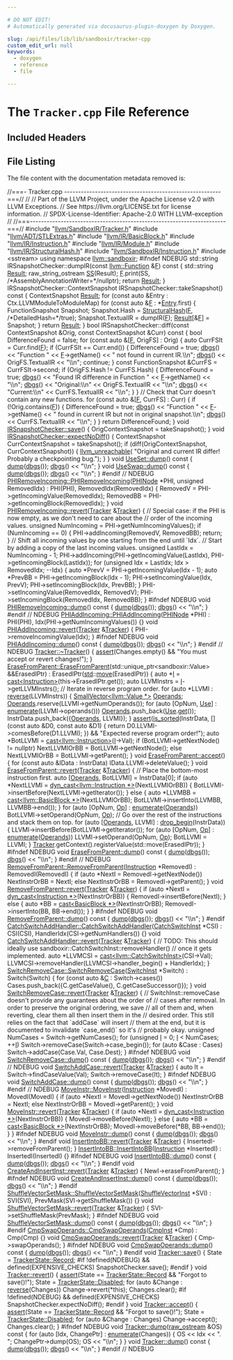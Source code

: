 ```yaml
---

# DO NOT EDIT!
# Automatically generated via docusaurus-plugin-doxygen by Doxygen.

slug: /api/files/lib/lib/sandboxir/tracker-cpp
custom_edit_url: null
keywords:
  - doxygen
  - reference
  - file

---
```





# The `Tracker.cpp` File Reference

<DoxygenPage pluginConfig={pluginConfig}>



## Included Headers

<IncludesList>
<IncludesListItem
  filePath="llvm/SandboxIR/Tracker.h"
  permalink="/docs/api/files/include/include/llvm/include/llvm/sandboxir/tracker-h"
  isLocal="true" />
<IncludesListItem
  filePath="llvm/ADT/STLExtras.h"
  permalink="/docs/api/files/include/include/llvm/include/llvm/adt/stlextras-h"
  isLocal="true" />
<IncludesListItem
  filePath="llvm/IR/BasicBlock.h"
  permalink="/docs/api/files/include/include/llvm/include/llvm/ir/basicblock-h"
  isLocal="true" />
<IncludesListItem
  filePath="llvm/IR/Instruction.h"
  permalink="/docs/api/files/include/include/llvm/include/llvm/ir/instruction-h"
  isLocal="true" />
<IncludesListItem
  filePath="llvm/IR/Module.h"
  permalink="/docs/api/files/include/include/llvm/include/llvm/ir/module-h"
  isLocal="true" />
<IncludesListItem
  filePath="llvm/IR/StructuralHash.h"
  permalink="/docs/api/files/include/include/llvm/include/llvm/ir/structuralhash-h"
  isLocal="true" />
<IncludesListItem
  filePath="llvm/SandboxIR/Instruction.h"
  permalink="/docs/api/files/include/include/llvm/include/llvm/sandboxir/instruction-h"
  isLocal="true" />
<IncludesListItem
  filePath="sstream"
  permalink=""
  isLocal="false" />
</IncludesList>


## File Listing

The file content with the documentation metadata removed is:

<ProgramListing>

<Link id="l00001" /><CodeLine lineNumber="1"><span class="doxyHighlightComment">//===- Tracker.cpp --------------------------------------------------------===//</span></CodeLine>
<Link id="l00002" /><CodeLine lineNumber="2"><span class="doxyHighlightComment">//</span></CodeLine>
<Link id="l00003" /><CodeLine lineNumber="3"><span class="doxyHighlightComment">// Part of the LLVM Project, under the Apache License v2.0 with LLVM Exceptions.</span></CodeLine>
<Link id="l00004" /><CodeLine lineNumber="4"><span class="doxyHighlightComment">// See https://llvm.org/LICENSE.txt for license information.</span></CodeLine>
<Link id="l00005" /><CodeLine lineNumber="5"><span class="doxyHighlightComment">// SPDX-License-Identifier: Apache-2.0 WITH LLVM-exception</span></CodeLine>
<Link id="l00006" /><CodeLine lineNumber="6"><span class="doxyHighlightComment">//</span></CodeLine>
<Link id="l00007" /><CodeLine lineNumber="7"><span class="doxyHighlightComment">//===----------------------------------------------------------------------===//</span></CodeLine>
<Link id="l00008" /><CodeLine lineNumber="8"></CodeLine>
<Link id="l00009" /><CodeLine lineNumber="9"><span class="doxyHighlightPreprocessor">#include &quot;<a href="/docs/api/files/include/include/llvm/include/llvm/sandboxir/tracker-h">llvm/SandboxIR/Tracker.h</a>&quot;</span></CodeLine>
<Link id="l00010" /><CodeLine lineNumber="10"><span class="doxyHighlightPreprocessor">#include &quot;<a href="/docs/api/files/include/include/llvm/include/llvm/adt/stlextras-h">llvm/ADT/STLExtras.h</a>&quot;</span></CodeLine>
<Link id="l00011" /><CodeLine lineNumber="11"><span class="doxyHighlightPreprocessor">#include &quot;<a href="/docs/api/files/include/include/llvm/include/llvm/ir/basicblock-h">llvm/IR/BasicBlock.h</a>&quot;</span></CodeLine>
<Link id="l00012" /><CodeLine lineNumber="12"><span class="doxyHighlightPreprocessor">#include &quot;<a href="/docs/api/files/include/include/llvm/include/llvm/ir/instruction-h">llvm/IR/Instruction.h</a>&quot;</span></CodeLine>
<Link id="l00013" /><CodeLine lineNumber="13"><span class="doxyHighlightPreprocessor">#include &quot;<a href="/docs/api/files/include/include/llvm/include/llvm/ir/module-h">llvm/IR/Module.h</a>&quot;</span></CodeLine>
<Link id="l00014" /><CodeLine lineNumber="14"><span class="doxyHighlightPreprocessor">#include &quot;<a href="/docs/api/files/include/include/llvm/include/llvm/ir/structuralhash-h">llvm/IR/StructuralHash.h</a>&quot;</span></CodeLine>
<Link id="l00015" /><CodeLine lineNumber="15"><span class="doxyHighlightPreprocessor">#include &quot;<a href="/docs/api/files/include/include/llvm/include/llvm/sandboxir/instruction-h">llvm/SandboxIR/Instruction.h</a>&quot;</span></CodeLine>
<Link id="l00016" /><CodeLine lineNumber="16"><span class="doxyHighlightPreprocessor">#include &lt;sstream&gt;</span></CodeLine>
<Link id="l00017" /><CodeLine lineNumber="17"></CodeLine>
<Link id="l00018" /><CodeLine lineNumber="18"><span class="doxyHighlightKeyword">using namespace </span><span class="doxyHighlight"><a href="/docs/api/namespaces/llvm/sandboxir">llvm::sandboxir</a>;</span></CodeLine>
<Link id="l00019" /><CodeLine lineNumber="19"></CodeLine>
<Link id="l00020" /><CodeLine lineNumber="20"><span class="doxyHighlightPreprocessor">#ifndef NDEBUG</span></CodeLine>
<Link id="l00021" /><CodeLine lineNumber="21"></CodeLine>
<Link id="l00022" /><CodeLine lineNumber="22"><span class="doxyHighlight">std::string IRSnapshotChecker::dumpIR(</span><span class="doxyHighlightKeyword">const</span><span class="doxyHighlight"> <a href="/docs/api/classes/llvm/function">llvm::Function</a> &amp;<a href="/docs/api/files/lib/lib/support/md5-cpp/#a96d73bbd7af15cb1fc38c3f4a3bd82e9">F</a>)</span><span class="doxyHighlightKeyword"> const </span><span class="doxyHighlight">&#123;</span></CodeLine>
<Link id="l00023" /><CodeLine lineNumber="23"><span class="doxyHighlight">  std::string <a href="/docs/api/namespaces/llvm/ms-demangle/#afb795990ffc0cb7321e7d1eacc246324a8eea62084ca7e541d918e823422bd82e">Result</a>;</span></CodeLine>
<Link id="l00024" /><CodeLine lineNumber="24"><span class="doxyHighlight">  raw&#95;string&#95;ostream <a href="/docs/api/namespaces/llvm/x86as/#a58acad10b11edf7fe9b4465d6e02e9bda1337cc82304bed6c1a811f1a7f308aca">SS</a>(Result);</span></CodeLine>
<Link id="l00025" /><CodeLine lineNumber="25"><span class="doxyHighlight">  <a href="/docs/api/files/lib/lib/support/md5-cpp/#a96d73bbd7af15cb1fc38c3f4a3bd82e9">F</a>.print(SS, </span><span class="doxyHighlightComment">/&#42;AssemblyAnnotationWriter=&#42;/</span><span class="doxyHighlightKeyword">nullptr</span><span class="doxyHighlight">);</span></CodeLine>
<Link id="l00026" /><CodeLine lineNumber="26"><span class="doxyHighlight">  </span><span class="doxyHighlightKeywordFlow">return</span><span class="doxyHighlight"> <a href="/docs/api/namespaces/llvm/ms-demangle/#afb795990ffc0cb7321e7d1eacc246324a8eea62084ca7e541d918e823422bd82e">Result</a>;</span></CodeLine>
<Link id="l00027" /><CodeLine lineNumber="27"><span class="doxyHighlight">&#125;</span></CodeLine>
<Link id="l00028" /><CodeLine lineNumber="28"></CodeLine>
<Link id="l00029" /><CodeLine lineNumber="29"><span class="doxyHighlight">IRSnapshotChecker::ContextSnapshot IRSnapshotChecker::takeSnapshot()</span><span class="doxyHighlightKeyword"> const </span><span class="doxyHighlight">&#123;</span></CodeLine>
<Link id="l00030" /><CodeLine lineNumber="30"><span class="doxyHighlight">  ContextSnapshot <a href="/docs/api/namespaces/llvm/ms-demangle/#afb795990ffc0cb7321e7d1eacc246324a8eea62084ca7e541d918e823422bd82e">Result</a>;</span></CodeLine>
<Link id="l00031" /><CodeLine lineNumber="31"><span class="doxyHighlight">  </span><span class="doxyHighlightKeywordFlow">for</span><span class="doxyHighlight"> (</span><span class="doxyHighlightKeyword">const</span><span class="doxyHighlight"> </span><span class="doxyHighlightKeyword">auto</span><span class="doxyHighlight"> &amp;Entry : Ctx.LLVMModuleToModuleMap)</span></CodeLine>
<Link id="l00032" /><CodeLine lineNumber="32"><span class="doxyHighlight">    </span><span class="doxyHighlightKeywordFlow">for</span><span class="doxyHighlight"> (</span><span class="doxyHighlightKeyword">const</span><span class="doxyHighlight"> </span><span class="doxyHighlightKeyword">auto</span><span class="doxyHighlight"> &amp;<a href="/docs/api/files/lib/lib/support/md5-cpp/#a96d73bbd7af15cb1fc38c3f4a3bd82e9">F</a> : &#42;<a href="/docs/api/namespaces/llvm/coff/#ae7629a0652411dc2be61aea4fee2b39caadd024eaaab0666500593f30456bbc43">Entry</a>.first) &#123;</span></CodeLine>
<Link id="l00033" /><CodeLine lineNumber="33"><span class="doxyHighlight">      FunctionSnapshot Snapshot;</span></CodeLine>
<Link id="l00034" /><CodeLine lineNumber="34"><span class="doxyHighlight">      Snapshot.Hash = <a href="/docs/api/namespaces/llvm/#af18a8188b0254597abea12364ac397a6">StructuralHash</a>(<a href="/docs/api/files/lib/lib/support/md5-cpp/#a96d73bbd7af15cb1fc38c3f4a3bd82e9">F</a>, </span><span class="doxyHighlightComment">/&#42;DetailedHash=&#42;/</span><span class="doxyHighlightKeyword">true</span><span class="doxyHighlight">);</span></CodeLine>
<Link id="l00035" /><CodeLine lineNumber="35"><span class="doxyHighlight">      Snapshot.TextualIR = dumpIR(<a href="/docs/api/files/lib/lib/support/md5-cpp/#a96d73bbd7af15cb1fc38c3f4a3bd82e9">F</a>);</span></CodeLine>
<Link id="l00036" /><CodeLine lineNumber="36"><span class="doxyHighlight">      <a href="/docs/api/namespaces/llvm/ms-demangle/#afb795990ffc0cb7321e7d1eacc246324a8eea62084ca7e541d918e823422bd82e">Result</a>&#91;&amp;<a href="/docs/api/files/lib/lib/support/md5-cpp/#a96d73bbd7af15cb1fc38c3f4a3bd82e9">F</a>&#93; = Snapshot;</span></CodeLine>
<Link id="l00037" /><CodeLine lineNumber="37"><span class="doxyHighlight">    &#125;</span></CodeLine>
<Link id="l00038" /><CodeLine lineNumber="38"><span class="doxyHighlight">  </span><span class="doxyHighlightKeywordFlow">return</span><span class="doxyHighlight"> <a href="/docs/api/namespaces/llvm/ms-demangle/#afb795990ffc0cb7321e7d1eacc246324a8eea62084ca7e541d918e823422bd82e">Result</a>;</span></CodeLine>
<Link id="l00039" /><CodeLine lineNumber="39"><span class="doxyHighlight">&#125;</span></CodeLine>
<Link id="l00040" /><CodeLine lineNumber="40"></CodeLine>
<Link id="l00041" /><CodeLine lineNumber="41"><span class="doxyHighlightKeywordType">bool</span><span class="doxyHighlight"> IRSnapshotChecker::diff(</span><span class="doxyHighlightKeyword">const</span><span class="doxyHighlight"> ContextSnapshot &amp;Orig,</span></CodeLine>
<Link id="l00042" /><CodeLine lineNumber="42"><span class="doxyHighlight">                             </span><span class="doxyHighlightKeyword">const</span><span class="doxyHighlight"> ContextSnapshot &amp;Curr)</span><span class="doxyHighlightKeyword"> const </span><span class="doxyHighlight">&#123;</span></CodeLine>
<Link id="l00043" /><CodeLine lineNumber="43"><span class="doxyHighlight">  </span><span class="doxyHighlightKeywordType">bool</span><span class="doxyHighlight"> DifferenceFound = </span><span class="doxyHighlightKeyword">false</span><span class="doxyHighlight">;</span></CodeLine>
<Link id="l00044" /><CodeLine lineNumber="44"><span class="doxyHighlight">  </span><span class="doxyHighlightKeywordFlow">for</span><span class="doxyHighlight"> (</span><span class="doxyHighlightKeyword">const</span><span class="doxyHighlight"> </span><span class="doxyHighlightKeyword">auto</span><span class="doxyHighlight"> &amp;&#91;<a href="/docs/api/files/lib/lib/support/md5-cpp/#a96d73bbd7af15cb1fc38c3f4a3bd82e9">F</a>, OrigFS&#93; : Orig) &#123;</span></CodeLine>
<Link id="l00045" /><CodeLine lineNumber="45"><span class="doxyHighlight">    </span><span class="doxyHighlightKeyword">auto</span><span class="doxyHighlight"> CurrFSIt = Curr.find(<a href="/docs/api/files/lib/lib/support/md5-cpp/#a96d73bbd7af15cb1fc38c3f4a3bd82e9">F</a>);</span></CodeLine>
<Link id="l00046" /><CodeLine lineNumber="46"><span class="doxyHighlight">    </span><span class="doxyHighlightKeywordFlow">if</span><span class="doxyHighlight"> (CurrFSIt == Curr.end()) &#123;</span></CodeLine>
<Link id="l00047" /><CodeLine lineNumber="47"><span class="doxyHighlight">      DifferenceFound = </span><span class="doxyHighlightKeyword">true</span><span class="doxyHighlight">;</span></CodeLine>
<Link id="l00048" /><CodeLine lineNumber="48"><span class="doxyHighlight">      <a href="/docs/api/namespaces/llvm/#a7c46c742c31be54870e2038048e6b391">dbgs</a>() &lt;&lt; </span><span class="doxyHighlightStringLiteral">&quot;Function &quot;</span><span class="doxyHighlight"> &lt;&lt; <a href="/docs/api/files/lib/lib/support/md5-cpp/#a96d73bbd7af15cb1fc38c3f4a3bd82e9">F</a>-&gt;getName() &lt;&lt; </span><span class="doxyHighlightStringLiteral">&quot; not found in current IR.\\n&quot;</span><span class="doxyHighlight">;</span></CodeLine>
<Link id="l00049" /><CodeLine lineNumber="49"><span class="doxyHighlight">      <a href="/docs/api/namespaces/llvm/#a7c46c742c31be54870e2038048e6b391">dbgs</a>() &lt;&lt; OrigFS.TextualIR &lt;&lt; </span><span class="doxyHighlightStringLiteral">&quot;\\n&quot;</span><span class="doxyHighlight">;</span></CodeLine>
<Link id="l00050" /><CodeLine lineNumber="50"><span class="doxyHighlight">      </span><span class="doxyHighlightKeywordFlow">continue</span><span class="doxyHighlight">;</span></CodeLine>
<Link id="l00051" /><CodeLine lineNumber="51"><span class="doxyHighlight">    &#125;</span></CodeLine>
<Link id="l00052" /><CodeLine lineNumber="52"><span class="doxyHighlight">    </span><span class="doxyHighlightKeyword">const</span><span class="doxyHighlight"> FunctionSnapshot &amp;CurrFS = CurrFSIt-&gt;second;</span></CodeLine>
<Link id="l00053" /><CodeLine lineNumber="53"><span class="doxyHighlight">    </span><span class="doxyHighlightKeywordFlow">if</span><span class="doxyHighlight"> (OrigFS.Hash != CurrFS.Hash) &#123;</span></CodeLine>
<Link id="l00054" /><CodeLine lineNumber="54"><span class="doxyHighlight">      DifferenceFound = </span><span class="doxyHighlightKeyword">true</span><span class="doxyHighlight">;</span></CodeLine>
<Link id="l00055" /><CodeLine lineNumber="55"><span class="doxyHighlight">      <a href="/docs/api/namespaces/llvm/#a7c46c742c31be54870e2038048e6b391">dbgs</a>() &lt;&lt; </span><span class="doxyHighlightStringLiteral">&quot;Found IR difference in Function &quot;</span><span class="doxyHighlight"> &lt;&lt; <a href="/docs/api/files/lib/lib/support/md5-cpp/#a96d73bbd7af15cb1fc38c3f4a3bd82e9">F</a>-&gt;getName() &lt;&lt; </span><span class="doxyHighlightStringLiteral">&quot;\\n&quot;</span><span class="doxyHighlight">;</span></CodeLine>
<Link id="l00056" /><CodeLine lineNumber="56"><span class="doxyHighlight">      <a href="/docs/api/namespaces/llvm/#a7c46c742c31be54870e2038048e6b391">dbgs</a>() &lt;&lt; </span><span class="doxyHighlightStringLiteral">&quot;Original:\\n&quot;</span><span class="doxyHighlight"> &lt;&lt; OrigFS.TextualIR &lt;&lt; </span><span class="doxyHighlightStringLiteral">&quot;\\n&quot;</span><span class="doxyHighlight">;</span></CodeLine>
<Link id="l00057" /><CodeLine lineNumber="57"><span class="doxyHighlight">      <a href="/docs/api/namespaces/llvm/#a7c46c742c31be54870e2038048e6b391">dbgs</a>() &lt;&lt; </span><span class="doxyHighlightStringLiteral">&quot;Current:\\n&quot;</span><span class="doxyHighlight"> &lt;&lt; CurrFS.TextualIR &lt;&lt; </span><span class="doxyHighlightStringLiteral">&quot;\\n&quot;</span><span class="doxyHighlight">;</span></CodeLine>
<Link id="l00058" /><CodeLine lineNumber="58"><span class="doxyHighlight">    &#125;</span></CodeLine>
<Link id="l00059" /><CodeLine lineNumber="59"><span class="doxyHighlight">  &#125;</span></CodeLine>
<Link id="l00060" /><CodeLine lineNumber="60"><span class="doxyHighlight">  </span><span class="doxyHighlightComment">// Check that Curr doesn&#39;t contain any new functions.</span></CodeLine>
<Link id="l00061" /><CodeLine lineNumber="61"><span class="doxyHighlight">  </span><span class="doxyHighlightKeywordFlow">for</span><span class="doxyHighlight"> (</span><span class="doxyHighlightKeyword">const</span><span class="doxyHighlight"> </span><span class="doxyHighlightKeyword">auto</span><span class="doxyHighlight"> &amp;&#91;<a href="/docs/api/files/lib/lib/support/md5-cpp/#a96d73bbd7af15cb1fc38c3f4a3bd82e9">F</a>, CurrFS&#93; : Curr) &#123;</span></CodeLine>
<Link id="l00062" /><CodeLine lineNumber="62"><span class="doxyHighlight">    </span><span class="doxyHighlightKeywordFlow">if</span><span class="doxyHighlight"> (!Orig.contains(<a href="/docs/api/files/lib/lib/support/md5-cpp/#a96d73bbd7af15cb1fc38c3f4a3bd82e9">F</a>)) &#123;</span></CodeLine>
<Link id="l00063" /><CodeLine lineNumber="63"><span class="doxyHighlight">      DifferenceFound = </span><span class="doxyHighlightKeyword">true</span><span class="doxyHighlight">;</span></CodeLine>
<Link id="l00064" /><CodeLine lineNumber="64"><span class="doxyHighlight">      <a href="/docs/api/namespaces/llvm/#a7c46c742c31be54870e2038048e6b391">dbgs</a>() &lt;&lt; </span><span class="doxyHighlightStringLiteral">&quot;Function &quot;</span><span class="doxyHighlight"> &lt;&lt; <a href="/docs/api/files/lib/lib/support/md5-cpp/#a96d73bbd7af15cb1fc38c3f4a3bd82e9">F</a>-&gt;getName()</span></CodeLine>
<Link id="l00065" /><CodeLine lineNumber="65"><span class="doxyHighlight">             &lt;&lt; </span><span class="doxyHighlightStringLiteral">&quot; found in current IR but not in original snapshot.\\n&quot;</span><span class="doxyHighlight">;</span></CodeLine>
<Link id="l00066" /><CodeLine lineNumber="66"><span class="doxyHighlight">      <a href="/docs/api/namespaces/llvm/#a7c46c742c31be54870e2038048e6b391">dbgs</a>() &lt;&lt; CurrFS.TextualIR &lt;&lt; </span><span class="doxyHighlightStringLiteral">&quot;\\n&quot;</span><span class="doxyHighlight">;</span></CodeLine>
<Link id="l00067" /><CodeLine lineNumber="67"><span class="doxyHighlight">    &#125;</span></CodeLine>
<Link id="l00068" /><CodeLine lineNumber="68"><span class="doxyHighlight">  &#125;</span></CodeLine>
<Link id="l00069" /><CodeLine lineNumber="69"><span class="doxyHighlight">  </span><span class="doxyHighlightKeywordFlow">return</span><span class="doxyHighlight"> DifferenceFound;</span></CodeLine>
<Link id="l00070" /><CodeLine lineNumber="70"><span class="doxyHighlight">&#125;</span></CodeLine>
<Link id="l00071" /><CodeLine lineNumber="71"></CodeLine>
<Link id="l00072" /><CodeLine lineNumber="72" lineLink="/docs/api/classes/llvm/sandboxir/irsnapshotchecker/#afbdbbe525f7334a45e65d6c6cdf0a908"><span class="doxyHighlightKeywordType">void</span><span class="doxyHighlight"> <a href="/docs/api/classes/llvm/sandboxir/irsnapshotchecker/#afbdbbe525f7334a45e65d6c6cdf0a908">IRSnapshotChecker::save</a>() &#123; OrigContextSnapshot = takeSnapshot(); &#125;</span></CodeLine>
<Link id="l00073" /><CodeLine lineNumber="73"></CodeLine>
<Link id="l00074" /><CodeLine lineNumber="74" lineLink="/docs/api/classes/llvm/sandboxir/irsnapshotchecker/#abe251144c395a2922a03ade307579575"><span class="doxyHighlightKeywordType">void</span><span class="doxyHighlight"> <a href="/docs/api/classes/llvm/sandboxir/irsnapshotchecker/#abe251144c395a2922a03ade307579575">IRSnapshotChecker::expectNoDiff</a>() &#123;</span></CodeLine>
<Link id="l00075" /><CodeLine lineNumber="75"><span class="doxyHighlight">  ContextSnapshot CurrContextSnapshot = takeSnapshot();</span></CodeLine>
<Link id="l00076" /><CodeLine lineNumber="76"><span class="doxyHighlight">  </span><span class="doxyHighlightKeywordFlow">if</span><span class="doxyHighlight"> (diff(OrigContextSnapshot, CurrContextSnapshot)) &#123;</span></CodeLine>
<Link id="l00077" /><CodeLine lineNumber="77"><span class="doxyHighlight">    <a href="/docs/api/files/include/include/llvm/include/llvm/support/errorhandling-h/#ace243f5c25697a1107cce46626b3dc94">llvm&#95;unreachable</a>(</span></CodeLine>
<Link id="l00078" /><CodeLine lineNumber="78"><span class="doxyHighlight">        </span><span class="doxyHighlightStringLiteral">&quot;Original and current IR differ! Probably a checkpointing bug.&quot;</span><span class="doxyHighlight">);</span></CodeLine>
<Link id="l00079" /><CodeLine lineNumber="79"><span class="doxyHighlight">  &#125;</span></CodeLine>
<Link id="l00080" /><CodeLine lineNumber="80"><span class="doxyHighlight">&#125;</span></CodeLine>
<Link id="l00081" /><CodeLine lineNumber="81"></CodeLine>
<Link id="l00082" /><CodeLine lineNumber="82" lineLink="/docs/api/classes/llvm/sandboxir/useset/#aa7af359a560edf874909e80126c3e0fd"><span class="doxyHighlightKeywordType">void</span><span class="doxyHighlight"> <a href="/docs/api/classes/llvm/sandboxir/useset/#aa7af359a560edf874909e80126c3e0fd">UseSet::dump</a>()</span><span class="doxyHighlightKeyword"> const </span><span class="doxyHighlight">&#123;</span></CodeLine>
<Link id="l00083" /><CodeLine lineNumber="83"><span class="doxyHighlight">  <a href="/docs/api/classes/llvm/sandboxir/useset/#aa7af359a560edf874909e80126c3e0fd">dump</a>(<a href="/docs/api/namespaces/llvm/#a7c46c742c31be54870e2038048e6b391">dbgs</a>());</span></CodeLine>
<Link id="l00084" /><CodeLine lineNumber="84"><span class="doxyHighlight">  <a href="/docs/api/namespaces/llvm/#a7c46c742c31be54870e2038048e6b391">dbgs</a>() &lt;&lt; </span><span class="doxyHighlightStringLiteral">&quot;\\n&quot;</span><span class="doxyHighlight">;</span></CodeLine>
<Link id="l00085" /><CodeLine lineNumber="85"><span class="doxyHighlight">&#125;</span></CodeLine>
<Link id="l00086" /><CodeLine lineNumber="86"></CodeLine>
<Link id="l00087" /><CodeLine lineNumber="87" lineLink="/docs/api/classes/llvm/sandboxir/useswap/#a51555058ea2950cbb0d8169696287014"><span class="doxyHighlightKeywordType">void</span><span class="doxyHighlight"> <a href="/docs/api/classes/llvm/sandboxir/useswap/#a51555058ea2950cbb0d8169696287014">UseSwap::dump</a>()</span><span class="doxyHighlightKeyword"> const </span><span class="doxyHighlight">&#123;</span></CodeLine>
<Link id="l00088" /><CodeLine lineNumber="88"><span class="doxyHighlight">  <a href="/docs/api/classes/llvm/sandboxir/useswap/#a51555058ea2950cbb0d8169696287014">dump</a>(<a href="/docs/api/namespaces/llvm/#a7c46c742c31be54870e2038048e6b391">dbgs</a>());</span></CodeLine>
<Link id="l00089" /><CodeLine lineNumber="89"><span class="doxyHighlight">  <a href="/docs/api/namespaces/llvm/#a7c46c742c31be54870e2038048e6b391">dbgs</a>() &lt;&lt; </span><span class="doxyHighlightStringLiteral">&quot;\\n&quot;</span><span class="doxyHighlight">;</span></CodeLine>
<Link id="l00090" /><CodeLine lineNumber="90"><span class="doxyHighlight">&#125;</span></CodeLine>
<Link id="l00091" /><CodeLine lineNumber="91"><span class="doxyHighlightPreprocessor">#endif </span><span class="doxyHighlightComment">// NDEBUG</span></CodeLine>
<Link id="l00092" /><CodeLine lineNumber="92"></CodeLine>
<Link id="l00093" /><CodeLine lineNumber="93" lineLink="/docs/api/classes/llvm/sandboxir/phiremoveincoming/#abd2b1e04932116e428209d260c879650"><span class="doxyHighlight"><a href="/docs/api/classes/llvm/sandboxir/phiremoveincoming/#abd2b1e04932116e428209d260c879650">PHIRemoveIncoming::PHIRemoveIncoming</a>(<a href="/docs/api/classes/llvm/sandboxir/phinode">PHINode</a> &#42;PHI, </span><span class="doxyHighlightKeywordType">unsigned</span><span class="doxyHighlight"> RemovedIdx)</span></CodeLine>
<Link id="l00094" /><CodeLine lineNumber="94"><span class="doxyHighlight">    : PHI(PHI), RemovedIdx(RemovedIdx) &#123;</span></CodeLine>
<Link id="l00095" /><CodeLine lineNumber="95"><span class="doxyHighlight">  RemovedV = PHI-&gt;getIncomingValue(RemovedIdx);</span></CodeLine>
<Link id="l00096" /><CodeLine lineNumber="96"><span class="doxyHighlight">  RemovedBB = PHI-&gt;getIncomingBlock(RemovedIdx);</span></CodeLine>
<Link id="l00097" /><CodeLine lineNumber="97"><span class="doxyHighlight">&#125;</span></CodeLine>
<Link id="l00098" /><CodeLine lineNumber="98"></CodeLine>
<Link id="l00099" /><CodeLine lineNumber="99" lineLink="/docs/api/classes/llvm/sandboxir/phiremoveincoming/#af496da82d30d9c6e975f24b9b006e469"><span class="doxyHighlightKeywordType">void</span><span class="doxyHighlight"> <a href="/docs/api/classes/llvm/sandboxir/phiremoveincoming/#af496da82d30d9c6e975f24b9b006e469">PHIRemoveIncoming::revert</a>(<a href="/docs/api/classes/llvm/sandboxir/irchangebase/#a178a085e66872f6cbe6c33f101debdf5">Tracker</a> &amp;<a href="/docs/api/classes/llvm/sandboxir/irchangebase/#a178a085e66872f6cbe6c33f101debdf5">Tracker</a>) &#123;</span></CodeLine>
<Link id="l00100" /><CodeLine lineNumber="100"><span class="doxyHighlight">  </span><span class="doxyHighlightComment">// Special case: if the PHI is now empty, as we don&#39;t need to care about the</span></CodeLine>
<Link id="l00101" /><CodeLine lineNumber="101"><span class="doxyHighlight">  </span><span class="doxyHighlightComment">// order of the incoming values.</span></CodeLine>
<Link id="l00102" /><CodeLine lineNumber="102"><span class="doxyHighlight">  </span><span class="doxyHighlightKeywordType">unsigned</span><span class="doxyHighlight"> NumIncoming = PHI-&gt;getNumIncomingValues();</span></CodeLine>
<Link id="l00103" /><CodeLine lineNumber="103"><span class="doxyHighlight">  </span><span class="doxyHighlightKeywordFlow">if</span><span class="doxyHighlight"> (NumIncoming == 0) &#123;</span></CodeLine>
<Link id="l00104" /><CodeLine lineNumber="104"><span class="doxyHighlight">    PHI-&gt;addIncoming(RemovedV, RemovedBB);</span></CodeLine>
<Link id="l00105" /><CodeLine lineNumber="105"><span class="doxyHighlight">    </span><span class="doxyHighlightKeywordFlow">return</span><span class="doxyHighlight">;</span></CodeLine>
<Link id="l00106" /><CodeLine lineNumber="106"><span class="doxyHighlight">  &#125;</span></CodeLine>
<Link id="l00107" /><CodeLine lineNumber="107"><span class="doxyHighlight">  </span><span class="doxyHighlightComment">// Shift all incoming values by one starting from the end until &#96;Idx&#96;.</span></CodeLine>
<Link id="l00108" /><CodeLine lineNumber="108"><span class="doxyHighlight">  </span><span class="doxyHighlightComment">// Start by adding a copy of the last incoming values.</span></CodeLine>
<Link id="l00109" /><CodeLine lineNumber="109"><span class="doxyHighlight">  </span><span class="doxyHighlightKeywordType">unsigned</span><span class="doxyHighlight"> LastIdx = NumIncoming - 1;</span></CodeLine>
<Link id="l00110" /><CodeLine lineNumber="110"><span class="doxyHighlight">  PHI-&gt;addIncoming(PHI-&gt;getIncomingValue(LastIdx),</span></CodeLine>
<Link id="l00111" /><CodeLine lineNumber="111"><span class="doxyHighlight">                   PHI-&gt;getIncomingBlock(LastIdx));</span></CodeLine>
<Link id="l00112" /><CodeLine lineNumber="112"><span class="doxyHighlight">  </span><span class="doxyHighlightKeywordFlow">for</span><span class="doxyHighlight"> (</span><span class="doxyHighlightKeywordType">unsigned</span><span class="doxyHighlight"> Idx = LastIdx; Idx &gt; RemovedIdx; --Idx) &#123;</span></CodeLine>
<Link id="l00113" /><CodeLine lineNumber="113"><span class="doxyHighlight">    </span><span class="doxyHighlightKeyword">auto</span><span class="doxyHighlight"> &#42;PrevV = PHI-&gt;getIncomingValue(Idx - 1);</span></CodeLine>
<Link id="l00114" /><CodeLine lineNumber="114"><span class="doxyHighlight">    </span><span class="doxyHighlightKeyword">auto</span><span class="doxyHighlight"> &#42;PrevBB = PHI-&gt;getIncomingBlock(Idx - 1);</span></CodeLine>
<Link id="l00115" /><CodeLine lineNumber="115"><span class="doxyHighlight">    PHI-&gt;setIncomingValue(Idx, PrevV);</span></CodeLine>
<Link id="l00116" /><CodeLine lineNumber="116"><span class="doxyHighlight">    PHI-&gt;setIncomingBlock(Idx, PrevBB);</span></CodeLine>
<Link id="l00117" /><CodeLine lineNumber="117"><span class="doxyHighlight">  &#125;</span></CodeLine>
<Link id="l00118" /><CodeLine lineNumber="118"><span class="doxyHighlight">  PHI-&gt;setIncomingValue(RemovedIdx, RemovedV);</span></CodeLine>
<Link id="l00119" /><CodeLine lineNumber="119"><span class="doxyHighlight">  PHI-&gt;setIncomingBlock(RemovedIdx, RemovedBB);</span></CodeLine>
<Link id="l00120" /><CodeLine lineNumber="120"><span class="doxyHighlight">&#125;</span></CodeLine>
<Link id="l00121" /><CodeLine lineNumber="121"></CodeLine>
<Link id="l00122" /><CodeLine lineNumber="122"><span class="doxyHighlightPreprocessor">#ifndef NDEBUG</span></CodeLine>
<Link id="l00123" /><CodeLine lineNumber="123" lineLink="/docs/api/classes/llvm/sandboxir/phiremoveincoming/#a4e813cfb526711c74da555355729d2bc"><span class="doxyHighlightKeywordType">void</span><span class="doxyHighlight"> <a href="/docs/api/classes/llvm/sandboxir/phiremoveincoming/#a4e813cfb526711c74da555355729d2bc">PHIRemoveIncoming::dump</a>()</span><span class="doxyHighlightKeyword"> const </span><span class="doxyHighlight">&#123;</span></CodeLine>
<Link id="l00124" /><CodeLine lineNumber="124"><span class="doxyHighlight">  <a href="/docs/api/classes/llvm/sandboxir/phiremoveincoming/#a4e813cfb526711c74da555355729d2bc">dump</a>(<a href="/docs/api/namespaces/llvm/#a7c46c742c31be54870e2038048e6b391">dbgs</a>());</span></CodeLine>
<Link id="l00125" /><CodeLine lineNumber="125"><span class="doxyHighlight">  <a href="/docs/api/namespaces/llvm/#a7c46c742c31be54870e2038048e6b391">dbgs</a>() &lt;&lt; </span><span class="doxyHighlightStringLiteral">&quot;\\n&quot;</span><span class="doxyHighlight">;</span></CodeLine>
<Link id="l00126" /><CodeLine lineNumber="126"><span class="doxyHighlight">&#125;</span></CodeLine>
<Link id="l00127" /><CodeLine lineNumber="127"><span class="doxyHighlightPreprocessor">#endif </span><span class="doxyHighlightComment">// NDEBUG</span></CodeLine>
<Link id="l00128" /><CodeLine lineNumber="128"></CodeLine>
<Link id="l00129" /><CodeLine lineNumber="129" lineLink="/docs/api/classes/llvm/sandboxir/phiaddincoming/#a63428d678e776cf898d5c59c2e943331"><span class="doxyHighlight"><a href="/docs/api/classes/llvm/sandboxir/phiaddincoming/#a63428d678e776cf898d5c59c2e943331">PHIAddIncoming::PHIAddIncoming</a>(<a href="/docs/api/classes/llvm/sandboxir/phinode">PHINode</a> &#42;PHI)</span></CodeLine>
<Link id="l00130" /><CodeLine lineNumber="130"><span class="doxyHighlight">    : PHI(PHI), Idx(PHI-&gt;getNumIncomingValues()) &#123;&#125;</span></CodeLine>
<Link id="l00131" /><CodeLine lineNumber="131"></CodeLine>
<Link id="l00132" /><CodeLine lineNumber="132" lineLink="/docs/api/classes/llvm/sandboxir/phiaddincoming/#a844f1664a7830b5c507a88f0a1505ef9"><span class="doxyHighlightKeywordType">void</span><span class="doxyHighlight"> <a href="/docs/api/classes/llvm/sandboxir/phiaddincoming/#a844f1664a7830b5c507a88f0a1505ef9">PHIAddIncoming::revert</a>(<a href="/docs/api/classes/llvm/sandboxir/irchangebase/#a178a085e66872f6cbe6c33f101debdf5">Tracker</a> &amp;<a href="/docs/api/classes/llvm/sandboxir/irchangebase/#a178a085e66872f6cbe6c33f101debdf5">Tracker</a>) &#123; PHI-&gt;removeIncomingValue(Idx); &#125;</span></CodeLine>
<Link id="l00133" /><CodeLine lineNumber="133"></CodeLine>
<Link id="l00134" /><CodeLine lineNumber="134"><span class="doxyHighlightPreprocessor">#ifndef NDEBUG</span></CodeLine>
<Link id="l00135" /><CodeLine lineNumber="135" lineLink="/docs/api/classes/llvm/sandboxir/phiaddincoming/#ac1d42c933976072a83a9a95416ce17ae"><span class="doxyHighlightKeywordType">void</span><span class="doxyHighlight"> <a href="/docs/api/classes/llvm/sandboxir/phiaddincoming/#ac1d42c933976072a83a9a95416ce17ae">PHIAddIncoming::dump</a>()</span><span class="doxyHighlightKeyword"> const </span><span class="doxyHighlight">&#123;</span></CodeLine>
<Link id="l00136" /><CodeLine lineNumber="136"><span class="doxyHighlight">  <a href="/docs/api/classes/llvm/sandboxir/phiaddincoming/#ac1d42c933976072a83a9a95416ce17ae">dump</a>(<a href="/docs/api/namespaces/llvm/#a7c46c742c31be54870e2038048e6b391">dbgs</a>());</span></CodeLine>
<Link id="l00137" /><CodeLine lineNumber="137"><span class="doxyHighlight">  <a href="/docs/api/namespaces/llvm/#a7c46c742c31be54870e2038048e6b391">dbgs</a>() &lt;&lt; </span><span class="doxyHighlightStringLiteral">&quot;\\n&quot;</span><span class="doxyHighlight">;</span></CodeLine>
<Link id="l00138" /><CodeLine lineNumber="138"><span class="doxyHighlight">&#125;</span></CodeLine>
<Link id="l00139" /><CodeLine lineNumber="139"><span class="doxyHighlightPreprocessor">#endif </span><span class="doxyHighlightComment">// NDEBUG</span></CodeLine>
<Link id="l00140" /><CodeLine lineNumber="140"></CodeLine>
<Link id="l00141" /><CodeLine lineNumber="141" lineLink="/docs/api/classes/llvm/sandboxir/tracker/#a0ed1e23312cfe7fcfe5f2ac2abd69163"><span class="doxyHighlight"><a href="/docs/api/classes/llvm/sandboxir/tracker/#a0ed1e23312cfe7fcfe5f2ac2abd69163">Tracker::~Tracker</a>() &#123;</span></CodeLine>
<Link id="l00142" /><CodeLine lineNumber="142"><span class="doxyHighlight">  <a href="/docs/api/files/lib/lib/target/lib/target/amdgpu/silowercontrolflow-cpp/#a4868c5d81c5ccc98c47aeab6244346a0">assert</a>(Changes.empty() &amp;&amp; </span><span class="doxyHighlightStringLiteral">&quot;You must accept or revert changes!&quot;</span><span class="doxyHighlight">);</span></CodeLine>
<Link id="l00143" /><CodeLine lineNumber="143"><span class="doxyHighlight">&#125;</span></CodeLine>
<Link id="l00144" /><CodeLine lineNumber="144"></CodeLine>
<Link id="l00145" /><CodeLine lineNumber="145" lineLink="/docs/api/classes/llvm/sandboxir/erasefromparent/#af1b0632cc2cf266696f1d57796553534"><span class="doxyHighlight"><a href="/docs/api/classes/llvm/sandboxir/erasefromparent/#af1b0632cc2cf266696f1d57796553534">EraseFromParent::EraseFromParent</a>(std::unique&#95;ptr&lt;sandboxir::Value&gt; &amp;&amp;ErasedIPtr)</span></CodeLine>
<Link id="l00146" /><CodeLine lineNumber="146"><span class="doxyHighlight">    : ErasedIPtr(<a href="/docs/api/namespaces/std">std</a>::<a href="/docs/api/namespaces/llvm/#abfc9c7ecf70f66901e439f7c04ef3dbb">move</a>(ErasedIPtr)) &#123;</span></CodeLine>
<Link id="l00147" /><CodeLine lineNumber="147"><span class="doxyHighlight">  </span><span class="doxyHighlightKeyword">auto</span><span class="doxyHighlight"> &#42;<a href="/docs/api/files/lib/lib/support/md5-cpp/#ac0eafdc9ee161b71e7af98af736952fd">I</a> = <a href="/docs/api/namespaces/llvm/#ac4fc845f5ed92de63cd4474f128f5fc5">cast&lt;Instruction&gt;</a>(this-&gt;ErasedIPtr.get());</span></CodeLine>
<Link id="l00148" /><CodeLine lineNumber="148"><span class="doxyHighlight">  </span><span class="doxyHighlightKeyword">auto</span><span class="doxyHighlight"> LLVMInstrs = <a href="/docs/api/files/lib/lib/support/md5-cpp/#ac0eafdc9ee161b71e7af98af736952fd">I</a>-&gt;getLLVMInstrs();</span></CodeLine>
<Link id="l00149" /><CodeLine lineNumber="149"><span class="doxyHighlight">  </span><span class="doxyHighlightComment">// Iterate in reverse program order.</span></CodeLine>
<Link id="l00150" /><CodeLine lineNumber="150"><span class="doxyHighlight">  </span><span class="doxyHighlightKeywordFlow">for</span><span class="doxyHighlight"> (</span><span class="doxyHighlightKeyword">auto</span><span class="doxyHighlight"> &#42;LLVMI : <a href="/docs/api/namespaces/llvm/#a6b0ac1fa4f05de76413c5e0ca6334035">reverse</a>(LLVMInstrs)) &#123;</span></CodeLine>
<Link id="l00151" /><CodeLine lineNumber="151"><span class="doxyHighlight">    <a href="/docs/api/classes/llvm/smallvector">SmallVector&lt;llvm::Value &#42;&gt;</a> <a href="/docs/api/files/lib/lib/codegen/mirnamerpass-cpp/#a05e4be4ec3e2c3587dda0e376bb6822c">Operands</a>;</span></CodeLine>
<Link id="l00152" /><CodeLine lineNumber="152"><span class="doxyHighlight">    <a href="/docs/api/files/lib/lib/codegen/mirnamerpass-cpp/#a05e4be4ec3e2c3587dda0e376bb6822c">Operands</a>.reserve(LLVMI-&gt;getNumOperands());</span></CodeLine>
<Link id="l00153" /><CodeLine lineNumber="153"><span class="doxyHighlight">    </span><span class="doxyHighlightKeywordFlow">for</span><span class="doxyHighlight"> (</span><span class="doxyHighlightKeyword">auto</span><span class="doxyHighlight"> &#91;OpNum, <a href="/docs/api/classes/llvm/sandboxir/use">Use</a>&#93; : <a href="/docs/api/namespaces/llvm/#a206e2134ddd2312c3488d0632d98f554">enumerate</a>(LLVMI-&gt;operands()))</span></CodeLine>
<Link id="l00154" /><CodeLine lineNumber="154"><span class="doxyHighlight">      <a href="/docs/api/files/lib/lib/codegen/mirnamerpass-cpp/#a05e4be4ec3e2c3587dda0e376bb6822c">Operands</a>.push&#95;back(<a href="/docs/api/classes/llvm/sandboxir/use">Use</a>.<a href="/docs/api/classes/llvm/sandboxir/use/#ae8e7baeb75c96786957fe74a468ee8c7">get</a>());</span></CodeLine>
<Link id="l00155" /><CodeLine lineNumber="155"><span class="doxyHighlight">    InstrData.push&#95;back(&#123;<a href="/docs/api/files/lib/lib/codegen/mirnamerpass-cpp/#a05e4be4ec3e2c3587dda0e376bb6822c">Operands</a>, LLVMI&#125;);</span></CodeLine>
<Link id="l00156" /><CodeLine lineNumber="156"><span class="doxyHighlight">  &#125;</span></CodeLine>
<Link id="l00157" /><CodeLine lineNumber="157"><span class="doxyHighlight">  <a href="/docs/api/files/lib/lib/target/lib/target/amdgpu/silowercontrolflow-cpp/#a4868c5d81c5ccc98c47aeab6244346a0">assert</a>(<a href="/docs/api/namespaces/llvm/#a864e071375fea140a5441a243372ff81">is&#95;sorted</a>(InstrData,</span></CodeLine>
<Link id="l00158" /><CodeLine lineNumber="158"><span class="doxyHighlight">                   &#91;&#93;(</span><span class="doxyHighlightKeyword">const</span><span class="doxyHighlight"> </span><span class="doxyHighlightKeyword">auto</span><span class="doxyHighlight"> &amp;D0, </span><span class="doxyHighlightKeyword">const</span><span class="doxyHighlight"> </span><span class="doxyHighlightKeyword">auto</span><span class="doxyHighlight"> &amp;D1) &#123;</span></CodeLine>
<Link id="l00159" /><CodeLine lineNumber="159"><span class="doxyHighlight">                     </span><span class="doxyHighlightKeywordFlow">return</span><span class="doxyHighlight"> D0.LLVMI-&gt;comesBefore(D1.LLVMI);</span></CodeLine>
<Link id="l00160" /><CodeLine lineNumber="160"><span class="doxyHighlight">                   &#125;) &amp;&amp;</span></CodeLine>
<Link id="l00161" /><CodeLine lineNumber="161"><span class="doxyHighlight">         </span><span class="doxyHighlightStringLiteral">&quot;Expected reverse program order!&quot;</span><span class="doxyHighlight">);</span></CodeLine>
<Link id="l00162" /><CodeLine lineNumber="162"><span class="doxyHighlight">  </span><span class="doxyHighlightKeyword">auto</span><span class="doxyHighlight"> &#42;BotLLVMI = <a href="/docs/api/namespaces/llvm/#ac4fc845f5ed92de63cd4474f128f5fc5">cast&lt;llvm::Instruction&gt;</a>(<a href="/docs/api/files/lib/lib/support/md5-cpp/#ac0eafdc9ee161b71e7af98af736952fd">I</a>-&gt;Val);</span></CodeLine>
<Link id="l00163" /><CodeLine lineNumber="163"><span class="doxyHighlight">  </span><span class="doxyHighlightKeywordFlow">if</span><span class="doxyHighlight"> (BotLLVMI-&gt;getNextNode() != </span><span class="doxyHighlightKeyword">nullptr</span><span class="doxyHighlight">)</span></CodeLine>
<Link id="l00164" /><CodeLine lineNumber="164"><span class="doxyHighlight">    NextLLVMIOrBB = BotLLVMI-&gt;getNextNode();</span></CodeLine>
<Link id="l00165" /><CodeLine lineNumber="165"><span class="doxyHighlight">  </span><span class="doxyHighlightKeywordFlow">else</span></CodeLine>
<Link id="l00166" /><CodeLine lineNumber="166"><span class="doxyHighlight">    NextLLVMIOrBB = BotLLVMI-&gt;getParent();</span></CodeLine>
<Link id="l00167" /><CodeLine lineNumber="167"><span class="doxyHighlight">&#125;</span></CodeLine>
<Link id="l00168" /><CodeLine lineNumber="168"></CodeLine>
<Link id="l00169" /><CodeLine lineNumber="169" lineLink="/docs/api/classes/llvm/sandboxir/erasefromparent/#a6fa5997531ac834b0329332cbe5fcfaa"><span class="doxyHighlightKeywordType">void</span><span class="doxyHighlight"> <a href="/docs/api/classes/llvm/sandboxir/erasefromparent/#a6fa5997531ac834b0329332cbe5fcfaa">EraseFromParent::accept</a>() &#123;</span></CodeLine>
<Link id="l00170" /><CodeLine lineNumber="170"><span class="doxyHighlight">  </span><span class="doxyHighlightKeywordFlow">for</span><span class="doxyHighlight"> (</span><span class="doxyHighlightKeyword">const</span><span class="doxyHighlight"> </span><span class="doxyHighlightKeyword">auto</span><span class="doxyHighlight"> &amp;IData : InstrData)</span></CodeLine>
<Link id="l00171" /><CodeLine lineNumber="171"><span class="doxyHighlight">    IData.LLVMI-&gt;deleteValue();</span></CodeLine>
<Link id="l00172" /><CodeLine lineNumber="172"><span class="doxyHighlight">&#125;</span></CodeLine>
<Link id="l00173" /><CodeLine lineNumber="173"></CodeLine>
<Link id="l00174" /><CodeLine lineNumber="174" lineLink="/docs/api/classes/llvm/sandboxir/erasefromparent/#a9ba180aa3a4465acc6759c0f8fe30268"><span class="doxyHighlightKeywordType">void</span><span class="doxyHighlight"> <a href="/docs/api/classes/llvm/sandboxir/erasefromparent/#a9ba180aa3a4465acc6759c0f8fe30268">EraseFromParent::revert</a>(<a href="/docs/api/classes/llvm/sandboxir/irchangebase/#a178a085e66872f6cbe6c33f101debdf5">Tracker</a> &amp;<a href="/docs/api/classes/llvm/sandboxir/irchangebase/#a178a085e66872f6cbe6c33f101debdf5">Tracker</a>) &#123;</span></CodeLine>
<Link id="l00175" /><CodeLine lineNumber="175"><span class="doxyHighlight">  </span><span class="doxyHighlightComment">// Place the bottom-most instruction first.</span></CodeLine>
<Link id="l00176" /><CodeLine lineNumber="176"><span class="doxyHighlight">  </span><span class="doxyHighlightKeyword">auto</span><span class="doxyHighlight"> &#91;<a href="/docs/api/files/lib/lib/codegen/mirnamerpass-cpp/#a05e4be4ec3e2c3587dda0e376bb6822c">Operands</a>, BotLLVMI&#93; = InstrData&#91;0&#93;;</span></CodeLine>
<Link id="l00177" /><CodeLine lineNumber="177"><span class="doxyHighlight">  </span><span class="doxyHighlightKeywordFlow">if</span><span class="doxyHighlight"> (</span><span class="doxyHighlightKeyword">auto</span><span class="doxyHighlight"> &#42;NextLLVMI = <a href="/docs/api/namespaces/llvm/#a22eeee01734061ac1b31ccd994c49eef">dyn&#95;cast&lt;llvm::Instruction &#42;&gt;</a>(NextLLVMIOrBB)) &#123;</span></CodeLine>
<Link id="l00178" /><CodeLine lineNumber="178"><span class="doxyHighlight">    BotLLVMI-&gt;insertBefore(NextLLVMI-&gt;getIterator());</span></CodeLine>
<Link id="l00179" /><CodeLine lineNumber="179"><span class="doxyHighlight">  &#125; </span><span class="doxyHighlightKeywordFlow">else</span><span class="doxyHighlight"> &#123;</span></CodeLine>
<Link id="l00180" /><CodeLine lineNumber="180"><span class="doxyHighlight">    </span><span class="doxyHighlightKeyword">auto</span><span class="doxyHighlight"> &#42;LLVMBB = <a href="/docs/api/namespaces/llvm/#ac4fc845f5ed92de63cd4474f128f5fc5">cast&lt;llvm::BasicBlock &#42;&gt;</a>(NextLLVMIOrBB);</span></CodeLine>
<Link id="l00181" /><CodeLine lineNumber="181"><span class="doxyHighlight">    BotLLVMI-&gt;insertInto(LLVMBB, LLVMBB-&gt;end());</span></CodeLine>
<Link id="l00182" /><CodeLine lineNumber="182"><span class="doxyHighlight">  &#125;</span></CodeLine>
<Link id="l00183" /><CodeLine lineNumber="183"><span class="doxyHighlight">  </span><span class="doxyHighlightKeywordFlow">for</span><span class="doxyHighlight"> (</span><span class="doxyHighlightKeyword">auto</span><span class="doxyHighlight"> &#91;OpNum, <a href="/docs/api/namespaces/llvm/#ab471937b9a227e70c7fe8bd9604014d6">Op</a>&#93; : <a href="/docs/api/namespaces/llvm/#a206e2134ddd2312c3488d0632d98f554">enumerate</a>(<a href="/docs/api/files/lib/lib/codegen/mirnamerpass-cpp/#a05e4be4ec3e2c3587dda0e376bb6822c">Operands</a>))</span></CodeLine>
<Link id="l00184" /><CodeLine lineNumber="184"><span class="doxyHighlight">    BotLLVMI-&gt;setOperand(OpNum, <a href="/docs/api/namespaces/llvm/#ab471937b9a227e70c7fe8bd9604014d6">Op</a>);</span></CodeLine>
<Link id="l00185" /><CodeLine lineNumber="185"></CodeLine>
<Link id="l00186" /><CodeLine lineNumber="186"><span class="doxyHighlight">  </span><span class="doxyHighlightComment">// Go over the rest of the instructions and stack them on top.</span></CodeLine>
<Link id="l00187" /><CodeLine lineNumber="187"><span class="doxyHighlight">  </span><span class="doxyHighlightKeywordFlow">for</span><span class="doxyHighlight"> (</span><span class="doxyHighlightKeyword">auto</span><span class="doxyHighlight"> &#91;<a href="/docs/api/files/lib/lib/codegen/mirnamerpass-cpp/#a05e4be4ec3e2c3587dda0e376bb6822c">Operands</a>, LLVMI&#93; : <a href="/docs/api/namespaces/llvm/#a02981de53fb6ffd384d39addc4d25f37">drop&#95;begin</a>(InstrData)) &#123;</span></CodeLine>
<Link id="l00188" /><CodeLine lineNumber="188"><span class="doxyHighlight">    LLVMI-&gt;insertBefore(BotLLVMI-&gt;getIterator());</span></CodeLine>
<Link id="l00189" /><CodeLine lineNumber="189"><span class="doxyHighlight">    </span><span class="doxyHighlightKeywordFlow">for</span><span class="doxyHighlight"> (</span><span class="doxyHighlightKeyword">auto</span><span class="doxyHighlight"> &#91;OpNum, <a href="/docs/api/namespaces/llvm/#ab471937b9a227e70c7fe8bd9604014d6">Op</a>&#93; : <a href="/docs/api/namespaces/llvm/#a206e2134ddd2312c3488d0632d98f554">enumerate</a>(<a href="/docs/api/files/lib/lib/codegen/mirnamerpass-cpp/#a05e4be4ec3e2c3587dda0e376bb6822c">Operands</a>))</span></CodeLine>
<Link id="l00190" /><CodeLine lineNumber="190"><span class="doxyHighlight">      LLVMI-&gt;setOperand(OpNum, <a href="/docs/api/namespaces/llvm/#ab471937b9a227e70c7fe8bd9604014d6">Op</a>);</span></CodeLine>
<Link id="l00191" /><CodeLine lineNumber="191"><span class="doxyHighlight">    BotLLVMI = LLVMI;</span></CodeLine>
<Link id="l00192" /><CodeLine lineNumber="192"><span class="doxyHighlight">  &#125;</span></CodeLine>
<Link id="l00193" /><CodeLine lineNumber="193"><span class="doxyHighlight">  <a href="/docs/api/classes/llvm/sandboxir/irchangebase/#a178a085e66872f6cbe6c33f101debdf5">Tracker</a>.getContext().registerValue(std::move(ErasedIPtr));</span></CodeLine>
<Link id="l00194" /><CodeLine lineNumber="194"><span class="doxyHighlight">&#125;</span></CodeLine>
<Link id="l00195" /><CodeLine lineNumber="195"></CodeLine>
<Link id="l00196" /><CodeLine lineNumber="196"><span class="doxyHighlightPreprocessor">#ifndef NDEBUG</span></CodeLine>
<Link id="l00197" /><CodeLine lineNumber="197" lineLink="/docs/api/classes/llvm/sandboxir/erasefromparent/#a78e77fea7d7a34e0b30c56e8b852635d"><span class="doxyHighlightKeywordType">void</span><span class="doxyHighlight"> <a href="/docs/api/classes/llvm/sandboxir/erasefromparent/#a78e77fea7d7a34e0b30c56e8b852635d">EraseFromParent::dump</a>()</span><span class="doxyHighlightKeyword"> const </span><span class="doxyHighlight">&#123;</span></CodeLine>
<Link id="l00198" /><CodeLine lineNumber="198"><span class="doxyHighlight">  <a href="/docs/api/classes/llvm/sandboxir/erasefromparent/#a78e77fea7d7a34e0b30c56e8b852635d">dump</a>(<a href="/docs/api/namespaces/llvm/#a7c46c742c31be54870e2038048e6b391">dbgs</a>());</span></CodeLine>
<Link id="l00199" /><CodeLine lineNumber="199"><span class="doxyHighlight">  <a href="/docs/api/namespaces/llvm/#a7c46c742c31be54870e2038048e6b391">dbgs</a>() &lt;&lt; </span><span class="doxyHighlightStringLiteral">&quot;\\n&quot;</span><span class="doxyHighlight">;</span></CodeLine>
<Link id="l00200" /><CodeLine lineNumber="200"><span class="doxyHighlight">&#125;</span></CodeLine>
<Link id="l00201" /><CodeLine lineNumber="201"><span class="doxyHighlightPreprocessor">#endif </span><span class="doxyHighlightComment">// NDEBUG</span></CodeLine>
<Link id="l00202" /><CodeLine lineNumber="202"></CodeLine>
<Link id="l00203" /><CodeLine lineNumber="203" lineLink="/docs/api/classes/llvm/sandboxir/removefromparent/#acb99d31343bf97cf4c5195fb1366b4c3"><span class="doxyHighlight"><a href="/docs/api/classes/llvm/sandboxir/removefromparent/#acb99d31343bf97cf4c5195fb1366b4c3">RemoveFromParent::RemoveFromParent</a>(<a href="/docs/api/classes/llvm/sandboxir/instruction">Instruction</a> &#42;RemovedI) : RemovedI(RemovedI) &#123;</span></CodeLine>
<Link id="l00204" /><CodeLine lineNumber="204"><span class="doxyHighlight">  </span><span class="doxyHighlightKeywordFlow">if</span><span class="doxyHighlight"> (</span><span class="doxyHighlightKeyword">auto</span><span class="doxyHighlight"> &#42;NextI = RemovedI-&gt;getNextNode())</span></CodeLine>
<Link id="l00205" /><CodeLine lineNumber="205"><span class="doxyHighlight">    NextInstrOrBB = NextI;</span></CodeLine>
<Link id="l00206" /><CodeLine lineNumber="206"><span class="doxyHighlight">  </span><span class="doxyHighlightKeywordFlow">else</span></CodeLine>
<Link id="l00207" /><CodeLine lineNumber="207"><span class="doxyHighlight">    NextInstrOrBB = RemovedI-&gt;getParent();</span></CodeLine>
<Link id="l00208" /><CodeLine lineNumber="208"><span class="doxyHighlight">&#125;</span></CodeLine>
<Link id="l00209" /><CodeLine lineNumber="209"></CodeLine>
<Link id="l00210" /><CodeLine lineNumber="210" lineLink="/docs/api/classes/llvm/sandboxir/removefromparent/#a8a4023556a9ce77aa1305112c6677a37"><span class="doxyHighlightKeywordType">void</span><span class="doxyHighlight"> <a href="/docs/api/classes/llvm/sandboxir/removefromparent/#a8a4023556a9ce77aa1305112c6677a37">RemoveFromParent::revert</a>(<a href="/docs/api/classes/llvm/sandboxir/irchangebase/#a178a085e66872f6cbe6c33f101debdf5">Tracker</a> &amp;<a href="/docs/api/classes/llvm/sandboxir/irchangebase/#a178a085e66872f6cbe6c33f101debdf5">Tracker</a>) &#123;</span></CodeLine>
<Link id="l00211" /><CodeLine lineNumber="211"><span class="doxyHighlight">  </span><span class="doxyHighlightKeywordFlow">if</span><span class="doxyHighlight"> (</span><span class="doxyHighlightKeyword">auto</span><span class="doxyHighlight"> &#42;NextI = <a href="/docs/api/namespaces/llvm/#a22eeee01734061ac1b31ccd994c49eef">dyn&#95;cast&lt;Instruction &#42;&gt;</a>(NextInstrOrBB)) &#123;</span></CodeLine>
<Link id="l00212" /><CodeLine lineNumber="212"><span class="doxyHighlight">    RemovedI-&gt;insertBefore(NextI);</span></CodeLine>
<Link id="l00213" /><CodeLine lineNumber="213"><span class="doxyHighlight">  &#125; </span><span class="doxyHighlightKeywordFlow">else</span><span class="doxyHighlight"> &#123;</span></CodeLine>
<Link id="l00214" /><CodeLine lineNumber="214"><span class="doxyHighlight">    </span><span class="doxyHighlightKeyword">auto</span><span class="doxyHighlight"> &#42;BB = <a href="/docs/api/namespaces/llvm/#ac4fc845f5ed92de63cd4474f128f5fc5">cast&lt;BasicBlock &#42;&gt;</a>(NextInstrOrBB);</span></CodeLine>
<Link id="l00215" /><CodeLine lineNumber="215"><span class="doxyHighlight">    RemovedI-&gt;insertInto(BB, BB-&gt;end());</span></CodeLine>
<Link id="l00216" /><CodeLine lineNumber="216"><span class="doxyHighlight">  &#125;</span></CodeLine>
<Link id="l00217" /><CodeLine lineNumber="217"><span class="doxyHighlight">&#125;</span></CodeLine>
<Link id="l00218" /><CodeLine lineNumber="218"></CodeLine>
<Link id="l00219" /><CodeLine lineNumber="219"><span class="doxyHighlightPreprocessor">#ifndef NDEBUG</span></CodeLine>
<Link id="l00220" /><CodeLine lineNumber="220" lineLink="/docs/api/classes/llvm/sandboxir/removefromparent/#accccb8a08274499b26c6124cfa52eeb1"><span class="doxyHighlightKeywordType">void</span><span class="doxyHighlight"> <a href="/docs/api/classes/llvm/sandboxir/removefromparent/#accccb8a08274499b26c6124cfa52eeb1">RemoveFromParent::dump</a>()</span><span class="doxyHighlightKeyword"> const </span><span class="doxyHighlight">&#123;</span></CodeLine>
<Link id="l00221" /><CodeLine lineNumber="221"><span class="doxyHighlight">  <a href="/docs/api/classes/llvm/sandboxir/removefromparent/#accccb8a08274499b26c6124cfa52eeb1">dump</a>(<a href="/docs/api/namespaces/llvm/#a7c46c742c31be54870e2038048e6b391">dbgs</a>());</span></CodeLine>
<Link id="l00222" /><CodeLine lineNumber="222"><span class="doxyHighlight">  <a href="/docs/api/namespaces/llvm/#a7c46c742c31be54870e2038048e6b391">dbgs</a>() &lt;&lt; </span><span class="doxyHighlightStringLiteral">&quot;\\n&quot;</span><span class="doxyHighlight">;</span></CodeLine>
<Link id="l00223" /><CodeLine lineNumber="223"><span class="doxyHighlight">&#125;</span></CodeLine>
<Link id="l00224" /><CodeLine lineNumber="224"><span class="doxyHighlightPreprocessor">#endif</span></CodeLine>
<Link id="l00225" /><CodeLine lineNumber="225"></CodeLine>
<Link id="l00226" /><CodeLine lineNumber="226" lineLink="/docs/api/classes/llvm/sandboxir/catchswitchaddhandler/#a78102c650a72e46c74a21331eef5f7b7"><span class="doxyHighlight"><a href="/docs/api/classes/llvm/sandboxir/catchswitchaddhandler/#a78102c650a72e46c74a21331eef5f7b7">CatchSwitchAddHandler::CatchSwitchAddHandler</a>(<a href="/docs/api/classes/llvm/sandboxir/catchswitchinst">CatchSwitchInst</a> &#42;CSI)</span></CodeLine>
<Link id="l00227" /><CodeLine lineNumber="227"><span class="doxyHighlight">    : CSI(CSI), HandlerIdx(CSI-&gt;getNumHandlers()) &#123;&#125;</span></CodeLine>
<Link id="l00228" /><CodeLine lineNumber="228"></CodeLine>
<Link id="l00229" /><CodeLine lineNumber="229" lineLink="/docs/api/classes/llvm/sandboxir/catchswitchaddhandler/#a38b13de31526849e524b7d8e174a0e7c"><span class="doxyHighlightKeywordType">void</span><span class="doxyHighlight"> <a href="/docs/api/classes/llvm/sandboxir/catchswitchaddhandler/#a38b13de31526849e524b7d8e174a0e7c">CatchSwitchAddHandler::revert</a>(<a href="/docs/api/classes/llvm/sandboxir/irchangebase/#a178a085e66872f6cbe6c33f101debdf5">Tracker</a> &amp;<a href="/docs/api/classes/llvm/sandboxir/irchangebase/#a178a085e66872f6cbe6c33f101debdf5">Tracker</a>) &#123;</span></CodeLine>
<Link id="l00230" /><CodeLine lineNumber="230"><span class="doxyHighlight">  </span><span class="doxyHighlightComment">// TODO: This should ideally use sandboxir::CatchSwitchInst::removeHandler()</span></CodeLine>
<Link id="l00231" /><CodeLine lineNumber="231"><span class="doxyHighlight">  </span><span class="doxyHighlightComment">// once it gets implemented.</span></CodeLine>
<Link id="l00232" /><CodeLine lineNumber="232"><span class="doxyHighlight">  </span><span class="doxyHighlightKeyword">auto</span><span class="doxyHighlight"> &#42;LLVMCSI = <a href="/docs/api/namespaces/llvm/#ac4fc845f5ed92de63cd4474f128f5fc5">cast&lt;llvm::CatchSwitchInst&gt;</a>(CSI-&gt;Val);</span></CodeLine>
<Link id="l00233" /><CodeLine lineNumber="233"><span class="doxyHighlight">  LLVMCSI-&gt;removeHandler(LLVMCSI-&gt;handler&#95;begin() + HandlerIdx);</span></CodeLine>
<Link id="l00234" /><CodeLine lineNumber="234"><span class="doxyHighlight">&#125;</span></CodeLine>
<Link id="l00235" /><CodeLine lineNumber="235"></CodeLine>
<Link id="l00236" /><CodeLine lineNumber="236" lineLink="/docs/api/classes/llvm/sandboxir/switchremovecase/#a962cbb690e4dab7ad09f832c6f396d40"><span class="doxyHighlight"><a href="/docs/api/classes/llvm/sandboxir/switchremovecase/#a962cbb690e4dab7ad09f832c6f396d40">SwitchRemoveCase::SwitchRemoveCase</a>(<a href="/docs/api/classes/llvm/sandboxir/switchinst">SwitchInst</a> &#42;Switch) : Switch(Switch) &#123;</span></CodeLine>
<Link id="l00237" /><CodeLine lineNumber="237"><span class="doxyHighlight">  </span><span class="doxyHighlightKeywordFlow">for</span><span class="doxyHighlight"> (</span><span class="doxyHighlightKeyword">const</span><span class="doxyHighlight"> </span><span class="doxyHighlightKeyword">auto</span><span class="doxyHighlight"> &amp;<a href="/docs/api/namespaces/llvm/callingconv/#ac6aa1387c4375260e2468eb5a77fdb4cafd841a49aec1539bc88abc8ff9e170fb">C</a> : Switch-&gt;cases())</span></CodeLine>
<Link id="l00238" /><CodeLine lineNumber="238"><span class="doxyHighlight">    Cases.push&#95;back(&#123;C.getCaseValue(), C.getCaseSuccessor()&#125;);</span></CodeLine>
<Link id="l00239" /><CodeLine lineNumber="239"><span class="doxyHighlight">&#125;</span></CodeLine>
<Link id="l00240" /><CodeLine lineNumber="240"></CodeLine>
<Link id="l00241" /><CodeLine lineNumber="241" lineLink="/docs/api/classes/llvm/sandboxir/switchremovecase/#ae176313ea74130b149425b4645de8a1e"><span class="doxyHighlightKeywordType">void</span><span class="doxyHighlight"> <a href="/docs/api/classes/llvm/sandboxir/switchremovecase/#ae176313ea74130b149425b4645de8a1e">SwitchRemoveCase::revert</a>(<a href="/docs/api/classes/llvm/sandboxir/irchangebase/#a178a085e66872f6cbe6c33f101debdf5">Tracker</a> &amp;<a href="/docs/api/classes/llvm/sandboxir/irchangebase/#a178a085e66872f6cbe6c33f101debdf5">Tracker</a>) &#123;</span></CodeLine>
<Link id="l00242" /><CodeLine lineNumber="242"><span class="doxyHighlight">  </span><span class="doxyHighlightComment">// SwitchInst::removeCase doesn&#39;t provide any guarantees about the order of</span></CodeLine>
<Link id="l00243" /><CodeLine lineNumber="243"><span class="doxyHighlight">  </span><span class="doxyHighlightComment">// cases after removal. In order to preserve the original ordering, we save</span></CodeLine>
<Link id="l00244" /><CodeLine lineNumber="244"><span class="doxyHighlight">  </span><span class="doxyHighlightComment">// all of them and, when reverting, clear them all then insert them in the</span></CodeLine>
<Link id="l00245" /><CodeLine lineNumber="245"><span class="doxyHighlight">  </span><span class="doxyHighlightComment">// desired order. This still relies on the fact that &#96;addCase&#96; will insert</span></CodeLine>
<Link id="l00246" /><CodeLine lineNumber="246"><span class="doxyHighlight">  </span><span class="doxyHighlightComment">// them at the end, but it is documented to invalidate &#96;case&#95;end()&#96; so it&#39;s</span></CodeLine>
<Link id="l00247" /><CodeLine lineNumber="247"><span class="doxyHighlight">  </span><span class="doxyHighlightComment">// probably okay.</span></CodeLine>
<Link id="l00248" /><CodeLine lineNumber="248"><span class="doxyHighlight">  </span><span class="doxyHighlightKeywordType">unsigned</span><span class="doxyHighlight"> NumCases = Switch-&gt;getNumCases();</span></CodeLine>
<Link id="l00249" /><CodeLine lineNumber="249"><span class="doxyHighlight">  </span><span class="doxyHighlightKeywordFlow">for</span><span class="doxyHighlight"> (</span><span class="doxyHighlightKeywordType">unsigned</span><span class="doxyHighlight"> <a href="/docs/api/files/lib/lib/support/md5-cpp/#ac0eafdc9ee161b71e7af98af736952fd">I</a> = 0; <a href="/docs/api/files/lib/lib/support/md5-cpp/#ac0eafdc9ee161b71e7af98af736952fd">I</a> &lt; NumCases; ++<a href="/docs/api/files/lib/lib/support/md5-cpp/#ac0eafdc9ee161b71e7af98af736952fd">I</a>)</span></CodeLine>
<Link id="l00250" /><CodeLine lineNumber="250"><span class="doxyHighlight">    Switch-&gt;removeCase(Switch-&gt;case&#95;begin());</span></CodeLine>
<Link id="l00251" /><CodeLine lineNumber="251"><span class="doxyHighlight">  </span><span class="doxyHighlightKeywordFlow">for</span><span class="doxyHighlight"> (</span><span class="doxyHighlightKeyword">auto</span><span class="doxyHighlight"> &amp;Case : Cases)</span></CodeLine>
<Link id="l00252" /><CodeLine lineNumber="252"><span class="doxyHighlight">    Switch-&gt;addCase(Case.Val, Case.Dest);</span></CodeLine>
<Link id="l00253" /><CodeLine lineNumber="253"><span class="doxyHighlight">&#125;</span></CodeLine>
<Link id="l00254" /><CodeLine lineNumber="254"></CodeLine>
<Link id="l00255" /><CodeLine lineNumber="255"><span class="doxyHighlightPreprocessor">#ifndef NDEBUG</span></CodeLine>
<Link id="l00256" /><CodeLine lineNumber="256" lineLink="/docs/api/classes/llvm/sandboxir/switchremovecase/#a74c928c84d7b9448b75c5e947bc5c169"><span class="doxyHighlightKeywordType">void</span><span class="doxyHighlight"> <a href="/docs/api/classes/llvm/sandboxir/switchremovecase/#a74c928c84d7b9448b75c5e947bc5c169">SwitchRemoveCase::dump</a>()</span><span class="doxyHighlightKeyword"> const </span><span class="doxyHighlight">&#123;</span></CodeLine>
<Link id="l00257" /><CodeLine lineNumber="257"><span class="doxyHighlight">  <a href="/docs/api/classes/llvm/sandboxir/switchremovecase/#a74c928c84d7b9448b75c5e947bc5c169">dump</a>(<a href="/docs/api/namespaces/llvm/#a7c46c742c31be54870e2038048e6b391">dbgs</a>());</span></CodeLine>
<Link id="l00258" /><CodeLine lineNumber="258"><span class="doxyHighlight">  <a href="/docs/api/namespaces/llvm/#a7c46c742c31be54870e2038048e6b391">dbgs</a>() &lt;&lt; </span><span class="doxyHighlightStringLiteral">&quot;\\n&quot;</span><span class="doxyHighlight">;</span></CodeLine>
<Link id="l00259" /><CodeLine lineNumber="259"><span class="doxyHighlight">&#125;</span></CodeLine>
<Link id="l00260" /><CodeLine lineNumber="260"><span class="doxyHighlightPreprocessor">#endif </span><span class="doxyHighlightComment">// NDEBUG</span></CodeLine>
<Link id="l00261" /><CodeLine lineNumber="261"></CodeLine>
<Link id="l00262" /><CodeLine lineNumber="262" lineLink="/docs/api/classes/llvm/sandboxir/switchaddcase/#a3a1a5081ffe6078cf6b9b01f6fee6cd7"><span class="doxyHighlightKeywordType">void</span><span class="doxyHighlight"> <a href="/docs/api/classes/llvm/sandboxir/switchaddcase/#a3a1a5081ffe6078cf6b9b01f6fee6cd7">SwitchAddCase::revert</a>(<a href="/docs/api/classes/llvm/sandboxir/irchangebase/#a178a085e66872f6cbe6c33f101debdf5">Tracker</a> &amp;<a href="/docs/api/classes/llvm/sandboxir/irchangebase/#a178a085e66872f6cbe6c33f101debdf5">Tracker</a>) &#123;</span></CodeLine>
<Link id="l00263" /><CodeLine lineNumber="263"><span class="doxyHighlight">  </span><span class="doxyHighlightKeyword">auto</span><span class="doxyHighlight"> It = Switch-&gt;findCaseValue(Val);</span></CodeLine>
<Link id="l00264" /><CodeLine lineNumber="264"><span class="doxyHighlight">  Switch-&gt;removeCase(It);</span></CodeLine>
<Link id="l00265" /><CodeLine lineNumber="265"><span class="doxyHighlight">&#125;</span></CodeLine>
<Link id="l00266" /><CodeLine lineNumber="266"></CodeLine>
<Link id="l00267" /><CodeLine lineNumber="267"><span class="doxyHighlightPreprocessor">#ifndef NDEBUG</span></CodeLine>
<Link id="l00268" /><CodeLine lineNumber="268" lineLink="/docs/api/classes/llvm/sandboxir/switchaddcase/#a6f9b076c2bda233c32159fa889011042"><span class="doxyHighlightKeywordType">void</span><span class="doxyHighlight"> <a href="/docs/api/classes/llvm/sandboxir/switchaddcase/#a6f9b076c2bda233c32159fa889011042">SwitchAddCase::dump</a>()</span><span class="doxyHighlightKeyword"> const </span><span class="doxyHighlight">&#123;</span></CodeLine>
<Link id="l00269" /><CodeLine lineNumber="269"><span class="doxyHighlight">  <a href="/docs/api/classes/llvm/sandboxir/switchaddcase/#a6f9b076c2bda233c32159fa889011042">dump</a>(<a href="/docs/api/namespaces/llvm/#a7c46c742c31be54870e2038048e6b391">dbgs</a>());</span></CodeLine>
<Link id="l00270" /><CodeLine lineNumber="270"><span class="doxyHighlight">  <a href="/docs/api/namespaces/llvm/#a7c46c742c31be54870e2038048e6b391">dbgs</a>() &lt;&lt; </span><span class="doxyHighlightStringLiteral">&quot;\\n&quot;</span><span class="doxyHighlight">;</span></CodeLine>
<Link id="l00271" /><CodeLine lineNumber="271"><span class="doxyHighlight">&#125;</span></CodeLine>
<Link id="l00272" /><CodeLine lineNumber="272"><span class="doxyHighlightPreprocessor">#endif </span><span class="doxyHighlightComment">// NDEBUG</span></CodeLine>
<Link id="l00273" /><CodeLine lineNumber="273"></CodeLine>
<Link id="l00274" /><CodeLine lineNumber="274" lineLink="/docs/api/classes/llvm/sandboxir/moveinstr/#a4dfda76e1bed3f8e9140954bcbbbde44"><span class="doxyHighlight"><a href="/docs/api/classes/llvm/sandboxir/moveinstr/#a4dfda76e1bed3f8e9140954bcbbbde44">MoveInstr::MoveInstr</a>(<a href="/docs/api/classes/llvm/sandboxir/instruction">Instruction</a> &#42;MovedI) : MovedI(MovedI) &#123;</span></CodeLine>
<Link id="l00275" /><CodeLine lineNumber="275"><span class="doxyHighlight">  </span><span class="doxyHighlightKeywordFlow">if</span><span class="doxyHighlight"> (</span><span class="doxyHighlightKeyword">auto</span><span class="doxyHighlight"> &#42;NextI = MovedI-&gt;getNextNode())</span></CodeLine>
<Link id="l00276" /><CodeLine lineNumber="276"><span class="doxyHighlight">    NextInstrOrBB = NextI;</span></CodeLine>
<Link id="l00277" /><CodeLine lineNumber="277"><span class="doxyHighlight">  </span><span class="doxyHighlightKeywordFlow">else</span></CodeLine>
<Link id="l00278" /><CodeLine lineNumber="278"><span class="doxyHighlight">    NextInstrOrBB = MovedI-&gt;getParent();</span></CodeLine>
<Link id="l00279" /><CodeLine lineNumber="279"><span class="doxyHighlight">&#125;</span></CodeLine>
<Link id="l00280" /><CodeLine lineNumber="280"></CodeLine>
<Link id="l00281" /><CodeLine lineNumber="281" lineLink="/docs/api/classes/llvm/sandboxir/moveinstr/#a4ef2cb4b65d51aee3fbf878db32ad1ab"><span class="doxyHighlightKeywordType">void</span><span class="doxyHighlight"> <a href="/docs/api/classes/llvm/sandboxir/moveinstr/#a4ef2cb4b65d51aee3fbf878db32ad1ab">MoveInstr::revert</a>(<a href="/docs/api/classes/llvm/sandboxir/irchangebase/#a178a085e66872f6cbe6c33f101debdf5">Tracker</a> &amp;<a href="/docs/api/classes/llvm/sandboxir/irchangebase/#a178a085e66872f6cbe6c33f101debdf5">Tracker</a>) &#123;</span></CodeLine>
<Link id="l00282" /><CodeLine lineNumber="282"><span class="doxyHighlight">  </span><span class="doxyHighlightKeywordFlow">if</span><span class="doxyHighlight"> (</span><span class="doxyHighlightKeyword">auto</span><span class="doxyHighlight"> &#42;NextI = <a href="/docs/api/namespaces/llvm/#a22eeee01734061ac1b31ccd994c49eef">dyn&#95;cast&lt;Instruction &#42;&gt;</a>(NextInstrOrBB)) &#123;</span></CodeLine>
<Link id="l00283" /><CodeLine lineNumber="283"><span class="doxyHighlight">    MovedI-&gt;moveBefore(NextI);</span></CodeLine>
<Link id="l00284" /><CodeLine lineNumber="284"><span class="doxyHighlight">  &#125; </span><span class="doxyHighlightKeywordFlow">else</span><span class="doxyHighlight"> &#123;</span></CodeLine>
<Link id="l00285" /><CodeLine lineNumber="285"><span class="doxyHighlight">    </span><span class="doxyHighlightKeyword">auto</span><span class="doxyHighlight"> &#42;BB = <a href="/docs/api/namespaces/llvm/#ac4fc845f5ed92de63cd4474f128f5fc5">cast&lt;BasicBlock &#42;&gt;</a>(NextInstrOrBB);</span></CodeLine>
<Link id="l00286" /><CodeLine lineNumber="286"><span class="doxyHighlight">    MovedI-&gt;moveBefore(&#42;BB, BB-&gt;end());</span></CodeLine>
<Link id="l00287" /><CodeLine lineNumber="287"><span class="doxyHighlight">  &#125;</span></CodeLine>
<Link id="l00288" /><CodeLine lineNumber="288"><span class="doxyHighlight">&#125;</span></CodeLine>
<Link id="l00289" /><CodeLine lineNumber="289"></CodeLine>
<Link id="l00290" /><CodeLine lineNumber="290"><span class="doxyHighlightPreprocessor">#ifndef NDEBUG</span></CodeLine>
<Link id="l00291" /><CodeLine lineNumber="291" lineLink="/docs/api/classes/llvm/sandboxir/moveinstr/#a32cab867244a28432e8f2e3dea3bbcf3"><span class="doxyHighlightKeywordType">void</span><span class="doxyHighlight"> <a href="/docs/api/classes/llvm/sandboxir/moveinstr/#a32cab867244a28432e8f2e3dea3bbcf3">MoveInstr::dump</a>()</span><span class="doxyHighlightKeyword"> const </span><span class="doxyHighlight">&#123;</span></CodeLine>
<Link id="l00292" /><CodeLine lineNumber="292"><span class="doxyHighlight">  <a href="/docs/api/classes/llvm/sandboxir/moveinstr/#a32cab867244a28432e8f2e3dea3bbcf3">dump</a>(<a href="/docs/api/namespaces/llvm/#a7c46c742c31be54870e2038048e6b391">dbgs</a>());</span></CodeLine>
<Link id="l00293" /><CodeLine lineNumber="293"><span class="doxyHighlight">  <a href="/docs/api/namespaces/llvm/#a7c46c742c31be54870e2038048e6b391">dbgs</a>() &lt;&lt; </span><span class="doxyHighlightStringLiteral">&quot;\\n&quot;</span><span class="doxyHighlight">;</span></CodeLine>
<Link id="l00294" /><CodeLine lineNumber="294"><span class="doxyHighlight">&#125;</span></CodeLine>
<Link id="l00295" /><CodeLine lineNumber="295"><span class="doxyHighlightPreprocessor">#endif</span></CodeLine>
<Link id="l00296" /><CodeLine lineNumber="296"></CodeLine>
<Link id="l00297" /><CodeLine lineNumber="297" lineLink="/docs/api/classes/llvm/sandboxir/insertintobb/#affd575f572c8878aaaf43b87106dde71"><span class="doxyHighlightKeywordType">void</span><span class="doxyHighlight"> <a href="/docs/api/classes/llvm/sandboxir/insertintobb/#affd575f572c8878aaaf43b87106dde71">InsertIntoBB::revert</a>(<a href="/docs/api/classes/llvm/sandboxir/irchangebase/#a178a085e66872f6cbe6c33f101debdf5">Tracker</a> &amp;<a href="/docs/api/classes/llvm/sandboxir/irchangebase/#a178a085e66872f6cbe6c33f101debdf5">Tracker</a>) &#123; InsertedI-&gt;removeFromParent(); &#125;</span></CodeLine>
<Link id="l00298" /><CodeLine lineNumber="298"></CodeLine>
<Link id="l00299" /><CodeLine lineNumber="299" lineLink="/docs/api/classes/llvm/sandboxir/insertintobb/#af84628621aa77de4c2c3673b528765fb"><span class="doxyHighlight"><a href="/docs/api/classes/llvm/sandboxir/insertintobb/#af84628621aa77de4c2c3673b528765fb">InsertIntoBB::InsertIntoBB</a>(<a href="/docs/api/classes/llvm/sandboxir/instruction">Instruction</a> &#42;InsertedI) : InsertedI(InsertedI) &#123;&#125;</span></CodeLine>
<Link id="l00300" /><CodeLine lineNumber="300"></CodeLine>
<Link id="l00301" /><CodeLine lineNumber="301"><span class="doxyHighlightPreprocessor">#ifndef NDEBUG</span></CodeLine>
<Link id="l00302" /><CodeLine lineNumber="302" lineLink="/docs/api/classes/llvm/sandboxir/insertintobb/#ac8ec42571eec61db5478d26f23a6f8e6"><span class="doxyHighlightKeywordType">void</span><span class="doxyHighlight"> <a href="/docs/api/classes/llvm/sandboxir/insertintobb/#ac8ec42571eec61db5478d26f23a6f8e6">InsertIntoBB::dump</a>()</span><span class="doxyHighlightKeyword"> const </span><span class="doxyHighlight">&#123;</span></CodeLine>
<Link id="l00303" /><CodeLine lineNumber="303"><span class="doxyHighlight">  <a href="/docs/api/classes/llvm/sandboxir/insertintobb/#ac8ec42571eec61db5478d26f23a6f8e6">dump</a>(<a href="/docs/api/namespaces/llvm/#a7c46c742c31be54870e2038048e6b391">dbgs</a>());</span></CodeLine>
<Link id="l00304" /><CodeLine lineNumber="304"><span class="doxyHighlight">  <a href="/docs/api/namespaces/llvm/#a7c46c742c31be54870e2038048e6b391">dbgs</a>() &lt;&lt; </span><span class="doxyHighlightStringLiteral">&quot;\\n&quot;</span><span class="doxyHighlight">;</span></CodeLine>
<Link id="l00305" /><CodeLine lineNumber="305"><span class="doxyHighlight">&#125;</span></CodeLine>
<Link id="l00306" /><CodeLine lineNumber="306"><span class="doxyHighlightPreprocessor">#endif</span></CodeLine>
<Link id="l00307" /><CodeLine lineNumber="307"></CodeLine>
<Link id="l00308" /><CodeLine lineNumber="308" lineLink="/docs/api/classes/llvm/sandboxir/createandinsertinst/#aa14d429177888a0b8e47d17cb468c160"><span class="doxyHighlightKeywordType">void</span><span class="doxyHighlight"> <a href="/docs/api/classes/llvm/sandboxir/createandinsertinst/#aa14d429177888a0b8e47d17cb468c160">CreateAndInsertInst::revert</a>(<a href="/docs/api/classes/llvm/sandboxir/irchangebase/#a178a085e66872f6cbe6c33f101debdf5">Tracker</a> &amp;<a href="/docs/api/classes/llvm/sandboxir/irchangebase/#a178a085e66872f6cbe6c33f101debdf5">Tracker</a>) &#123; NewI-&gt;eraseFromParent(); &#125;</span></CodeLine>
<Link id="l00309" /><CodeLine lineNumber="309"></CodeLine>
<Link id="l00310" /><CodeLine lineNumber="310"><span class="doxyHighlightPreprocessor">#ifndef NDEBUG</span></CodeLine>
<Link id="l00311" /><CodeLine lineNumber="311" lineLink="/docs/api/classes/llvm/sandboxir/createandinsertinst/#a0299204337fadfafb6577a54b9dffd7e"><span class="doxyHighlightKeywordType">void</span><span class="doxyHighlight"> <a href="/docs/api/classes/llvm/sandboxir/createandinsertinst/#a0299204337fadfafb6577a54b9dffd7e">CreateAndInsertInst::dump</a>()</span><span class="doxyHighlightKeyword"> const </span><span class="doxyHighlight">&#123;</span></CodeLine>
<Link id="l00312" /><CodeLine lineNumber="312"><span class="doxyHighlight">  <a href="/docs/api/classes/llvm/sandboxir/createandinsertinst/#a0299204337fadfafb6577a54b9dffd7e">dump</a>(<a href="/docs/api/namespaces/llvm/#a7c46c742c31be54870e2038048e6b391">dbgs</a>());</span></CodeLine>
<Link id="l00313" /><CodeLine lineNumber="313"><span class="doxyHighlight">  <a href="/docs/api/namespaces/llvm/#a7c46c742c31be54870e2038048e6b391">dbgs</a>() &lt;&lt; </span><span class="doxyHighlightStringLiteral">&quot;\\n&quot;</span><span class="doxyHighlight">;</span></CodeLine>
<Link id="l00314" /><CodeLine lineNumber="314"><span class="doxyHighlight">&#125;</span></CodeLine>
<Link id="l00315" /><CodeLine lineNumber="315"><span class="doxyHighlightPreprocessor">#endif</span></CodeLine>
<Link id="l00316" /><CodeLine lineNumber="316"></CodeLine>
<Link id="l00317" /><CodeLine lineNumber="317" lineLink="/docs/api/classes/llvm/sandboxir/shufflevectorsetmask/#a14dfdb86153de162a7f5760e2f9e0223"><span class="doxyHighlight"><a href="/docs/api/classes/llvm/sandboxir/shufflevectorsetmask/#a14dfdb86153de162a7f5760e2f9e0223">ShuffleVectorSetMask::ShuffleVectorSetMask</a>(<a href="/docs/api/classes/llvm/sandboxir/shufflevectorinst">ShuffleVectorInst</a> &#42;SVI)</span></CodeLine>
<Link id="l00318" /><CodeLine lineNumber="318"><span class="doxyHighlight">    : SVI(SVI), PrevMask(SVI-&gt;getShuffleMask()) &#123;&#125;</span></CodeLine>
<Link id="l00319" /><CodeLine lineNumber="319"></CodeLine>
<Link id="l00320" /><CodeLine lineNumber="320" lineLink="/docs/api/classes/llvm/sandboxir/shufflevectorsetmask/#ad22ec43583c4c9af5128357d52d14e88"><span class="doxyHighlightKeywordType">void</span><span class="doxyHighlight"> <a href="/docs/api/classes/llvm/sandboxir/shufflevectorsetmask/#ad22ec43583c4c9af5128357d52d14e88">ShuffleVectorSetMask::revert</a>(<a href="/docs/api/classes/llvm/sandboxir/irchangebase/#a178a085e66872f6cbe6c33f101debdf5">Tracker</a> &amp;<a href="/docs/api/classes/llvm/sandboxir/irchangebase/#a178a085e66872f6cbe6c33f101debdf5">Tracker</a>) &#123;</span></CodeLine>
<Link id="l00321" /><CodeLine lineNumber="321"><span class="doxyHighlight">  SVI-&gt;setShuffleMask(PrevMask);</span></CodeLine>
<Link id="l00322" /><CodeLine lineNumber="322"><span class="doxyHighlight">&#125;</span></CodeLine>
<Link id="l00323" /><CodeLine lineNumber="323"></CodeLine>
<Link id="l00324" /><CodeLine lineNumber="324"><span class="doxyHighlightPreprocessor">#ifndef NDEBUG</span></CodeLine>
<Link id="l00325" /><CodeLine lineNumber="325" lineLink="/docs/api/classes/llvm/sandboxir/shufflevectorsetmask/#a244a5e85b567338c008a13972f22af71"><span class="doxyHighlightKeywordType">void</span><span class="doxyHighlight"> <a href="/docs/api/classes/llvm/sandboxir/shufflevectorsetmask/#a244a5e85b567338c008a13972f22af71">ShuffleVectorSetMask::dump</a>()</span><span class="doxyHighlightKeyword"> const </span><span class="doxyHighlight">&#123;</span></CodeLine>
<Link id="l00326" /><CodeLine lineNumber="326"><span class="doxyHighlight">  <a href="/docs/api/classes/llvm/sandboxir/shufflevectorsetmask/#a244a5e85b567338c008a13972f22af71">dump</a>(<a href="/docs/api/namespaces/llvm/#a7c46c742c31be54870e2038048e6b391">dbgs</a>());</span></CodeLine>
<Link id="l00327" /><CodeLine lineNumber="327"><span class="doxyHighlight">  <a href="/docs/api/namespaces/llvm/#a7c46c742c31be54870e2038048e6b391">dbgs</a>() &lt;&lt; </span><span class="doxyHighlightStringLiteral">&quot;\\n&quot;</span><span class="doxyHighlight">;</span></CodeLine>
<Link id="l00328" /><CodeLine lineNumber="328"><span class="doxyHighlight">&#125;</span></CodeLine>
<Link id="l00329" /><CodeLine lineNumber="329"><span class="doxyHighlightPreprocessor">#endif</span></CodeLine>
<Link id="l00330" /><CodeLine lineNumber="330"></CodeLine>
<Link id="l00331" /><CodeLine lineNumber="331" lineLink="/docs/api/classes/llvm/sandboxir/cmpswapoperands/#ad98fc9a16970e0dbc777b1ef4a0b7983"><span class="doxyHighlight"><a href="/docs/api/classes/llvm/sandboxir/cmpswapoperands/#ad98fc9a16970e0dbc777b1ef4a0b7983">CmpSwapOperands::CmpSwapOperands</a>(<a href="/docs/api/classes/llvm/sandboxir/cmpinst">CmpInst</a> &#42;Cmp) : Cmp(Cmp) &#123;&#125;</span></CodeLine>
<Link id="l00332" /><CodeLine lineNumber="332"></CodeLine>
<Link id="l00333" /><CodeLine lineNumber="333" lineLink="/docs/api/classes/llvm/sandboxir/cmpswapoperands/#a89e6c071001725c5b1b7724ce08639f1"><span class="doxyHighlightKeywordType">void</span><span class="doxyHighlight"> <a href="/docs/api/classes/llvm/sandboxir/cmpswapoperands/#a89e6c071001725c5b1b7724ce08639f1">CmpSwapOperands::revert</a>(<a href="/docs/api/classes/llvm/sandboxir/irchangebase/#a178a085e66872f6cbe6c33f101debdf5">Tracker</a> &amp;<a href="/docs/api/classes/llvm/sandboxir/irchangebase/#a178a085e66872f6cbe6c33f101debdf5">Tracker</a>) &#123; Cmp-&gt;swapOperands(); &#125;</span></CodeLine>
<Link id="l00334" /><CodeLine lineNumber="334"><span class="doxyHighlightPreprocessor">#ifndef NDEBUG</span></CodeLine>
<Link id="l00335" /><CodeLine lineNumber="335" lineLink="/docs/api/classes/llvm/sandboxir/cmpswapoperands/#ae3452fde506c6fccf18b93dfe644ed99"><span class="doxyHighlightKeywordType">void</span><span class="doxyHighlight"> <a href="/docs/api/classes/llvm/sandboxir/cmpswapoperands/#ae3452fde506c6fccf18b93dfe644ed99">CmpSwapOperands::dump</a>()</span><span class="doxyHighlightKeyword"> const </span><span class="doxyHighlight">&#123;</span></CodeLine>
<Link id="l00336" /><CodeLine lineNumber="336"><span class="doxyHighlight">  <a href="/docs/api/classes/llvm/sandboxir/cmpswapoperands/#ae3452fde506c6fccf18b93dfe644ed99">dump</a>(<a href="/docs/api/namespaces/llvm/#a7c46c742c31be54870e2038048e6b391">dbgs</a>());</span></CodeLine>
<Link id="l00337" /><CodeLine lineNumber="337"><span class="doxyHighlight">  <a href="/docs/api/namespaces/llvm/#a7c46c742c31be54870e2038048e6b391">dbgs</a>() &lt;&lt; </span><span class="doxyHighlightStringLiteral">&quot;\\n&quot;</span><span class="doxyHighlight">;</span></CodeLine>
<Link id="l00338" /><CodeLine lineNumber="338"><span class="doxyHighlight">&#125;</span></CodeLine>
<Link id="l00339" /><CodeLine lineNumber="339"><span class="doxyHighlightPreprocessor">#endif</span></CodeLine>
<Link id="l00340" /><CodeLine lineNumber="340"></CodeLine>
<Link id="l00341" /><CodeLine lineNumber="341" lineLink="/docs/api/classes/llvm/sandboxir/tracker/#aba1e7674e521c417d80a5eac6748d87c"><span class="doxyHighlightKeywordType">void</span><span class="doxyHighlight"> <a href="/docs/api/classes/llvm/sandboxir/tracker/#aba1e7674e521c417d80a5eac6748d87c">Tracker::save</a>() &#123;</span></CodeLine>
<Link id="l00342" /><CodeLine lineNumber="342"><span class="doxyHighlight">  State = <a href="/docs/api/classes/llvm/sandboxir/tracker/#a4df022e08f7e3939946ef163a2a44561a6a0d9eaee314c567fd72fb97ee707a36">TrackerState::Record</a>;</span></CodeLine>
<Link id="l00343" /><CodeLine lineNumber="343"><span class="doxyHighlightPreprocessor">#if !defined(NDEBUG) &amp;&amp; defined(EXPENSIVE&#95;CHECKS)</span></CodeLine>
<Link id="l00344" /><CodeLine lineNumber="344"><span class="doxyHighlight">  SnapshotChecker.save();</span></CodeLine>
<Link id="l00345" /><CodeLine lineNumber="345"><span class="doxyHighlightPreprocessor">#endif</span></CodeLine>
<Link id="l00346" /><CodeLine lineNumber="346"><span class="doxyHighlight">&#125;</span></CodeLine>
<Link id="l00347" /><CodeLine lineNumber="347"></CodeLine>
<Link id="l00348" /><CodeLine lineNumber="348" lineLink="/docs/api/classes/llvm/sandboxir/tracker/#a5e071ba5536194c934854e59bb1c7415"><span class="doxyHighlightKeywordType">void</span><span class="doxyHighlight"> <a href="/docs/api/classes/llvm/sandboxir/tracker/#a5e071ba5536194c934854e59bb1c7415">Tracker::revert</a>() &#123;</span></CodeLine>
<Link id="l00349" /><CodeLine lineNumber="349"><span class="doxyHighlight">  <a href="/docs/api/files/lib/lib/target/lib/target/amdgpu/silowercontrolflow-cpp/#a4868c5d81c5ccc98c47aeab6244346a0">assert</a>(State == <a href="/docs/api/classes/llvm/sandboxir/tracker/#a4df022e08f7e3939946ef163a2a44561a6a0d9eaee314c567fd72fb97ee707a36">TrackerState::Record</a> &amp;&amp; </span><span class="doxyHighlightStringLiteral">&quot;Forgot to save()!&quot;</span><span class="doxyHighlight">);</span></CodeLine>
<Link id="l00350" /><CodeLine lineNumber="350"><span class="doxyHighlight">  State = <a href="/docs/api/classes/llvm/sandboxir/tracker/#a4df022e08f7e3939946ef163a2a44561ab9f5c797ebbf55adccdd8539a65a0241">TrackerState::Disabled</a>;</span></CodeLine>
<Link id="l00351" /><CodeLine lineNumber="351"><span class="doxyHighlight">  </span><span class="doxyHighlightKeywordFlow">for</span><span class="doxyHighlight"> (</span><span class="doxyHighlightKeyword">auto</span><span class="doxyHighlight"> &amp;Change : <a href="/docs/api/namespaces/llvm/#a6b0ac1fa4f05de76413c5e0ca6334035">reverse</a>(Changes))</span></CodeLine>
<Link id="l00352" /><CodeLine lineNumber="352"><span class="doxyHighlight">    Change-&gt;revert(&#42;</span><span class="doxyHighlightKeyword">this</span><span class="doxyHighlight">);</span></CodeLine>
<Link id="l00353" /><CodeLine lineNumber="353"><span class="doxyHighlight">  Changes.clear();</span></CodeLine>
<Link id="l00354" /><CodeLine lineNumber="354"><span class="doxyHighlightPreprocessor">#if !defined(NDEBUG) &amp;&amp; defined(EXPENSIVE&#95;CHECKS)</span></CodeLine>
<Link id="l00355" /><CodeLine lineNumber="355"><span class="doxyHighlight">  SnapshotChecker.expectNoDiff();</span></CodeLine>
<Link id="l00356" /><CodeLine lineNumber="356"><span class="doxyHighlightPreprocessor">#endif</span></CodeLine>
<Link id="l00357" /><CodeLine lineNumber="357"><span class="doxyHighlight">&#125;</span></CodeLine>
<Link id="l00358" /><CodeLine lineNumber="358"></CodeLine>
<Link id="l00359" /><CodeLine lineNumber="359" lineLink="/docs/api/classes/llvm/sandboxir/tracker/#af2dc80d73e1cda034556ffb7f007374b"><span class="doxyHighlightKeywordType">void</span><span class="doxyHighlight"> <a href="/docs/api/classes/llvm/sandboxir/tracker/#af2dc80d73e1cda034556ffb7f007374b">Tracker::accept</a>() &#123;</span></CodeLine>
<Link id="l00360" /><CodeLine lineNumber="360"><span class="doxyHighlight">  <a href="/docs/api/files/lib/lib/target/lib/target/amdgpu/silowercontrolflow-cpp/#a4868c5d81c5ccc98c47aeab6244346a0">assert</a>(State == <a href="/docs/api/classes/llvm/sandboxir/tracker/#a4df022e08f7e3939946ef163a2a44561a6a0d9eaee314c567fd72fb97ee707a36">TrackerState::Record</a> &amp;&amp; </span><span class="doxyHighlightStringLiteral">&quot;Forgot to save()!&quot;</span><span class="doxyHighlight">);</span></CodeLine>
<Link id="l00361" /><CodeLine lineNumber="361"><span class="doxyHighlight">  State = <a href="/docs/api/classes/llvm/sandboxir/tracker/#a4df022e08f7e3939946ef163a2a44561ab9f5c797ebbf55adccdd8539a65a0241">TrackerState::Disabled</a>;</span></CodeLine>
<Link id="l00362" /><CodeLine lineNumber="362"><span class="doxyHighlight">  </span><span class="doxyHighlightKeywordFlow">for</span><span class="doxyHighlight"> (</span><span class="doxyHighlightKeyword">auto</span><span class="doxyHighlight"> &amp;Change : Changes)</span></CodeLine>
<Link id="l00363" /><CodeLine lineNumber="363"><span class="doxyHighlight">    Change-&gt;accept();</span></CodeLine>
<Link id="l00364" /><CodeLine lineNumber="364"><span class="doxyHighlight">  Changes.clear();</span></CodeLine>
<Link id="l00365" /><CodeLine lineNumber="365"><span class="doxyHighlight">&#125;</span></CodeLine>
<Link id="l00366" /><CodeLine lineNumber="366"></CodeLine>
<Link id="l00367" /><CodeLine lineNumber="367"><span class="doxyHighlightPreprocessor">#ifndef NDEBUG</span></CodeLine>
<Link id="l00368" /><CodeLine lineNumber="368" lineLink="/docs/api/classes/llvm/sandboxir/tracker/#a819361cde3cd4564950f3041bafcfd6f"><span class="doxyHighlightKeywordType">void</span><span class="doxyHighlight"> <a href="/docs/api/classes/llvm/sandboxir/tracker/#af30e21800ff0abcec2638a703c49b5b6">Tracker::dump</a>(<a href="/docs/api/classes/llvm/raw-ostream">raw&#95;ostream</a> &amp;OS)</span><span class="doxyHighlightKeyword"> const </span><span class="doxyHighlight">&#123;</span></CodeLine>
<Link id="l00369" /><CodeLine lineNumber="369"><span class="doxyHighlight">  </span><span class="doxyHighlightKeywordFlow">for</span><span class="doxyHighlight"> (</span><span class="doxyHighlightKeyword">auto</span><span class="doxyHighlight"> &#91;Idx, ChangePtr&#93; : <a href="/docs/api/namespaces/llvm/#a206e2134ddd2312c3488d0632d98f554">enumerate</a>(Changes)) &#123;</span></CodeLine>
<Link id="l00370" /><CodeLine lineNumber="370"><span class="doxyHighlight">    OS &lt;&lt; Idx &lt;&lt; </span><span class="doxyHighlightStringLiteral">&quot;. &quot;</span><span class="doxyHighlight">;</span></CodeLine>
<Link id="l00371" /><CodeLine lineNumber="371"><span class="doxyHighlight">    ChangePtr-&gt;dump(OS);</span></CodeLine>
<Link id="l00372" /><CodeLine lineNumber="372"><span class="doxyHighlight">    OS &lt;&lt; </span><span class="doxyHighlightStringLiteral">&quot;\\n&quot;</span><span class="doxyHighlight">;</span></CodeLine>
<Link id="l00373" /><CodeLine lineNumber="373"><span class="doxyHighlight">  &#125;</span></CodeLine>
<Link id="l00374" /><CodeLine lineNumber="374"><span class="doxyHighlight">&#125;</span></CodeLine>
<Link id="l00375" /><CodeLine lineNumber="375" lineLink="/docs/api/classes/llvm/sandboxir/tracker/#af30e21800ff0abcec2638a703c49b5b6"><span class="doxyHighlightKeywordType">void</span><span class="doxyHighlight"> <a href="/docs/api/classes/llvm/sandboxir/tracker/#af30e21800ff0abcec2638a703c49b5b6">Tracker::dump</a>()</span><span class="doxyHighlightKeyword"> const </span><span class="doxyHighlight">&#123;</span></CodeLine>
<Link id="l00376" /><CodeLine lineNumber="376"><span class="doxyHighlight">  <a href="/docs/api/classes/llvm/sandboxir/tracker/#af30e21800ff0abcec2638a703c49b5b6">dump</a>(<a href="/docs/api/namespaces/llvm/#a7c46c742c31be54870e2038048e6b391">dbgs</a>());</span></CodeLine>
<Link id="l00377" /><CodeLine lineNumber="377"><span class="doxyHighlight">  <a href="/docs/api/namespaces/llvm/#a7c46c742c31be54870e2038048e6b391">dbgs</a>() &lt;&lt; </span><span class="doxyHighlightStringLiteral">&quot;\\n&quot;</span><span class="doxyHighlight">;</span></CodeLine>
<Link id="l00378" /><CodeLine lineNumber="378"><span class="doxyHighlight">&#125;</span></CodeLine>
<Link id="l00379" /><CodeLine lineNumber="379"><span class="doxyHighlightPreprocessor">#endif </span><span class="doxyHighlightComment">// NDEBUG</span></CodeLine>

</ProgramListing>


</DoxygenPage>
